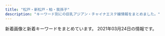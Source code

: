 ```yaml
---
title: "松戸・新松戸・柏・我孫子"
description: "キーワード別にの巨乳アジアン・チャイナエステ嬢情報をまとめました。"
---
```


新着画像と新着キーワードをまとめています。
2021年03月24日の情報です。

<DmmAffiliateIns />
<KeywordTable
  shops={
    [
    {
        "img_links": [
            "http://raku.est-u.com/images/s4.jpg",
            "http://raku.est-u.com/images/index_02.png",
            "http://raku.est-u.com/staff/risa.jpg",
            "http://raku.est-u.com/staff/momo.jpg",
            "http://raku.est-u.com/staff/aya.jpg",
            "http://raku.est-u.com/images/index_11.png",
            "http://raku.est-u.com/images/index_07.png",
            "http://raku.est-u.com/images/s1.jpg",
            "http://raku.est-u.com/images/index_04.png",
            "http://raku.est-u.com/images/faq.png",
            "http://raku.est-u.com/images/index_05.png",
            "http://raku.est-u.com/images/index2_10.png",
            "http://raku.est-u.com/staff/haru2.jpg",
            "http://raku.est-u.com/images/s3.jpg",
            "http://raku.est-u.com/images/index_08.png",
            "http://raku.est-u.com/images/index_10.png",
            "http://raku.est-u.com/images/staff.png",
            "http://raku.est-u.com/staff/ai.jpg",
            "http://raku.est-u.com/images/index_06.png",
            "http://raku.est-u.com/images/index_15.png",
            "http://raku.est-u.com/images/index_16.png",
            "http://raku.est-u.com/staff/yuri2.jpg",
            "http://raku.est-u.com/images/index_09.png",
            "http://raku.est-u.com/staff/riri.jpg",
            "http://raku.est-u.com/staff/risa2.jpg",
            "http://raku.est-u.com/staff/yuri.jpg",
            "http://raku.est-u.com/staff/haru.jpg",
            "http://raku.est-u.com/images/index3_10.png",
            "http://raku.est-u.com/staff/1.jpg",
            "http://raku.est-u.com/images/s2.jpg",
            "http://raku.est-u.com/images/index_14.png"
        ],
        "url": "http://raku.est-u.com/",
        "station": "\u516b\u67f1\u99c5",
        "keywords": {},
        "name": "\u697d\u697d"
    },
    {
        "station": "JR\u5357\u67cf\u99c5\u897f\u53e3",
        "url": "http://melpomene-est.xyz/",
        "img_links": [
            "http://melpomene-est.xyz/images/cg07.jpg",
            "http://melpomene-est.xyz/images/b3.jpg",
            "http://melpomene-est.xyz/images/tel.png",
            "http://melpomene-est.xyz/images/cg01.jpg",
            "http://melpomene-est.xyz/images/cg03.jpg",
            "http://melpomene-est.xyz/images/b1.jpg",
            "http://melpomene-est.xyz/images/cg09.jpg",
            "http://melpomene-est.xyz/images/cg08.jpg",
            "http://melpomene-est.xyz/images/b5.jpg",
            "http://melpomene-est.xyz/images/rosel.png",
            "http://melpomene-est.xyz/images/b4.jpg",
            "http://melpomene-est.xyz/images/b2.jpg",
            "http://melpomene-est.xyz/images/cg05.jpg",
            "http://melpomene-est.xyz/images/b6.jpg",
            "http://melpomene-est.xyz/images/cg10.jpg",
            "http://melpomene-est.xyz/images/roser.png",
            "http://melpomene-est.xyz/images/cg06.jpg",
            "http://melpomene-est.xyz/images/cg02.jpg"
        ],
        "name": "\u30d0\u30cb\u30e9\u30a2\u30a4\u30b9",
        "keywords": {
            "86": 52
        }
    },
    {
        "keywords": {
            "86": 8,
            "87": 4
        },
        "img_links": [
            "http://secretgarden0607.com/img/st063.jpg",
            "http://secretgarden0607.com/img/st072.jpg",
            "http://secretgarden0607.com/img/st022.jpg",
            "http://secretgarden0607.com/img/st071.jpg",
            "http://secretgarden0607.com/img/st013.jpg",
            "http://secretgarden0607.com/img/st12.jpg",
            "http://secretgarden0607.com/img/st024.jpg",
            "http://secretgarden0607.com/img/st012.jpg",
            "http://secretgarden0607.com/img/no.png",
            "http://secretgarden0607.com/img/st123.jpg",
            "http://secretgarden0607.com/img/st122.jpg",
            "http://secretgarden0607.com/img/st121.jpg",
            "http://secretgarden0607.com/img/tit1.jpg",
            "http://secretgarden0607.com/img/st033.jpg",
            "http://secretgarden0607.com/img/st021.jpg",
            "http://secretgarden0607.com/img/st03.jpg",
            "http://secretgarden0607.com/img/st032.jpg",
            "http://secretgarden0607.com/img/st034.jpg",
            "http://secretgarden0607.com/img/st073.jpg",
            "http://secretgarden0607.com/img/tit.jpg",
            "http://secretgarden0607.com/img/haya.jpg",
            "http://secretgarden0607.com/img/noo.png",
            "http://secretgarden0607.com/img/st07.jpg",
            "http://secretgarden0607.com/img/st061.jpg",
            "http://secretgarden0607.com/img/st062.jpg",
            "http://secretgarden0607.com/img/st031.jpg",
            "http://secretgarden0607.com/img/st06.jpg",
            "http://secretgarden0607.com/img/st023.jpg",
            "http://secretgarden0607.com/img/st011.jpg",
            "http://secretgarden0607.com/img/f1.jpg",
            "http://secretgarden0607.com/img/tit2.jpg",
            "http://secretgarden0607.com/img/st01.jpg",
            "http://secretgarden0607.com/img/st02.jpg"
        ],
        "name": "SecretGarden",
        "url": "http://secretgarden0607.com/",
        "station": "JR\u65b0\u677e\u6238\u99c5"
    },
    {
        "img_links": [
            "http://www.oiran.iesjp.info/images/icon_tel.png",
            "http://www.oiran.iesjp.info/files/001.jpg",
            "http://www.oiran.iesjp.info/files/010.jpg",
            "http://www.oiran.iesjp.info/images/icon_staff.png",
            "http://www.oiran.iesjp.info/files/009.jpg",
            "http://www.oiran.iesjp.info/files/004-03.jpg",
            "http://www.oiran.iesjp.info/files/007-02.jpg",
            "http://www.oiran.iesjp.info/common/images/photo03.jpg",
            "http://www.oiran.iesjp.info/files/004-02.jpg",
            "http://www.oiran.iesjp.info/files/003-02.jpg",
            "http://www.oiran.iesjp.info/common/images/photo02.jpg",
            "http://www.oiran.iesjp.info/files/001-02.jpg",
            "http://www.oiran.iesjp.info/files/003-03.jpg",
            "http://www.oiran.iesjp.info/files/010-03.jpg",
            "http://www.oiran.iesjp.info/images/icon_info.png",
            "http://www.oiran.iesjp.info/files/010-02.jpg",
            "http://www.oiran.iesjp.info/images/icon_top.png",
            "http://www.oiran.iesjp.info/files/004.jpg",
            "http://www.oiran.iesjp.info/files/009-03.jpg",
            "http://www.oiran.iesjp.info/common/images/photo01.jpg",
            "http://www.oiran.iesjp.info/files/001-03.jpg",
            "http://www.oiran.iesjp.info/files/006.jpg",
            "http://www.oiran.iesjp.info/files/003.jpg",
            "http://www.oiran.iesjp.info/images/mainImg_sub.jpg",
            "http://www.oiran.iesjp.info/images/btn2.png",
            "http://www.oiran.iesjp.info/files/006-02.jpg",
            "http://www.oiran.iesjp.info/files/006-03.jpg",
            "http://www.oiran.iesjp.info/files/007-03.jpg",
            "http://www.oiran.iesjp.info/files/007.jpg",
            "http://www.oiran.iesjp.info/files/009-02.jpg"
        ],
        "station": "JR\u65b0\u516b\u67f1\u99c5",
        "url": "http://www.oiran.iesjp.info/",
        "keywords": {
            "D": 28,
            "87": 24,
            "88": 4
        },
        "name": "\u82b1\u9b41 \uff5e\u304a\u3044\u3089\u3093\uff5e"
    },
    {
        "img_links": [
            "http://hime.ests.co/photos/sites/27/2020/07/2020072809021138.jpg",
            "http://hime.ests.co/images/s_staff.jpg",
            "http://hime.ests.co/images/mobile.jpg",
            "http://hime.ests.co/images/info.jpg",
            "http://hime.ests.co/images/end.png",
            "http://hime.ests.co/images/room1.jpg",
            "http://hime.ests.co/images/s1.jpg",
            "http://hime.ests.co/images/room2.jpg",
            "http://hime.ests.co/photos/sites/27/2020/11/2020111505294566.jpg",
            "http://hime.ests.co/images/room4.jpg",
            "http://hime.ests.co/photos/sites/27/2019/12/2019122608134647.jpg",
            "http://hime.ests.co/images/room3.jpg",
            "http://hime.ests.co/photos/sites/27/2019/12/2019122608265227.jpg",
            "http://hime.ests.co/images/s3.jpg",
            "http://hime.ests.co/images/s_news.jpg",
            "http://hime.ests.co/photos/sites/27/2020/11/2020111505294488.jpg",
            "http://hime.ests.co/images/top.png",
            "http://hime.ests.co/images/s_link.jpg",
            "http://hime.ests.co/images/s_pick.jpg"
        ],
        "keywords": {
            "C": 1,
            "D": 4,
            "86": 4,
            "83": 1
        },
        "station": "JR\u677e\u6238\u99c5\u6771\u53e3",
        "name": "\u59eb",
        "url": "http://hime.ests.co/"
    },
    {
        "name": "\u871c\u82b1\uff5e\u307f\u3064\u304b\uff5e",
        "station": "\u6d41\u5c71\u304a\u304a\u305f\u304b\u306e\u68ee\u99c5\u6771\u53e3",
        "url": "http://mitsuka.ests.jp/",
        "keywords": {
            "D": 234,
            "87": 108,
            "86": 90,
            "83": 18,
            "85": 90,
            "E": 72
        },
        "img_links": [
            "http://mitsuka.ests.jp/photos/sites/20/2020/07/2020072003581899.jpg",
            "http://mitsuka.ests.jp/images/room4.jpg",
            "http://mitsuka.ests.jp/images/s_staff.png",
            "http://mitsuka.ests.jp/photos/sites/20/2019/12/2019121608040655.jpg",
            "http://mitsuka.ests.jp/photos/sites/20/2019/12/2019121608053268.jpg",
            "http://mitsuka.ests.jp/images/s3.jpg",
            "http://mitsuka.ests.jp/images/room1.jpg",
            "http://mitsuka.ests.jp/images/room3.jpg",
            "http://mitsuka.ests.jp/photos/sites/20/2020/12/2020120104590314.jpg",
            "http://mitsuka.ests.jp/photos/sites/20/2021/03/2021030402004627.jpg",
            "http://mitsuka.ests.jp/photos/sites/20/2020/10/2020100907545181.jpg",
            "http://mitsuka.ests.jp/images/top.png",
            "http://mitsuka.ests.jp/images/room2.jpg",
            "http://mitsuka.ests.jp/images/s_link.png",
            "http://mitsuka.ests.jp/photos/sites/20/2021/01/2021011904014642.jpg",
            "http://mitsuka.ests.jp/photos/sites/20/2020/06/2020062205143284.jpg",
            "http://mitsuka.ests.jp/photos/sites/20/2021/03/2021030906423794.jpg",
            "http://mitsuka.ests.jp/photos/sites/20/2021/03/2021031705374973.jpg",
            "http://mitsuka.ests.jp/photos/sites/20/2021/02/2021022606213226.jpg",
            "http://mitsuka.ests.jp/photos/sites/20/2020/10/2020102808032533.jpg",
            "http://mitsuka.ests.jp/photos/sites/20/2020/02/2020022006113363.jpg",
            "http://mitsuka.ests.jp/photos/sites/20/2019/10/2019100207010162.jpg",
            "http://mitsuka.ests.jp/photos/sites/20/2020/06/202006080219203.jpg",
            "http://mitsuka.ests.jp/images/mobile.jpg",
            "http://mitsuka.ests.jp/images/news.png",
            "http://mitsuka.ests.jp/photos/sites/20/2020/01/2020011406585124.jpg",
            "http://mitsuka.ests.jp/images/s1.jpg",
            "http://mitsuka.ests.jp/photos/sites/20/2019/10/2019100207010087.jpg"
        ]
    },
    {
        "img_links": [
            "https://koyuki-room.ests.jp/images/mainimg.jpg",
            "https://koyuki-room.ests.jp/images/sp_img_teaser.jpg",
            "https://koyuki-room.ests.jp/images/ac2.jpg",
            "https://koyuki-room.ests.jp/images/ac4.jpg",
            "https://koyuki-room.ests.jp/images/service2.jpg",
            "https://koyuki-room.ests.jp/photos/sites/77/2020/11/202011110732216.jpg",
            "https://koyuki-room.ests.jp/images/sp_mainimg.jpg",
            "https://koyuki-room.ests.jp/images/ac3.jpg",
            "https://koyuki-room.ests.jp/images/pagetop.png",
            "https://koyuki-room.ests.jp/images/service3.jpg",
            "https://koyuki-room.ests.jp/images/service4.jpg",
            "https://koyuki-room.ests.jp/images/service1.jpg",
            "https://koyuki-room.ests.jp/images/img_teaser.jpg",
            "https://koyuki-room.ests.jp/images/ac1.jpg",
            "https://koyuki-room.ests.jp/photos/sites/77/2020/11/2020111107322026.jpg",
            "https://koyuki-room.ests.jp/images/ac5.jpg"
        ],
        "keywords": {
            "C": 11,
            "86": 4,
            "87": 4,
            "D": 8
        },
        "name": "\u5c0f\u96ea\u306e\u90e8\u5c4b",
        "station": "JR\u677e\u6238\u99c5\u897f\u53e3",
        "url": "https://koyuki-room.ests.jp/"
    },
    {
        "station": "JR\u677e\u6238\u99c5\u6771\u53e3",
        "keywords": {},
        "name": "\u697d\u5712",
        "img_links": [
            "http://msg-rlx.com/images/shop02.jpg",
            "http://msg-rlx.com/staff/mimi/01.jpg",
            "http://msg-rlx.com/images/s_staff.jpg",
            "http://msg-rlx.com/staff/saki/01.jpg",
            "http://msg-rlx.com/staff/an/01.jpg",
            "http://msg-rlx.com/staff/mei/01.jpg",
            "http://msg-rlx.com/staff/rumi/01.jpg",
            "http://msg-rlx.com/images/top.jpg",
            "http://msg-rlx.com/images/s_news.jpg",
            "http://msg-rlx.com/images/shop04.jpg",
            "http://msg-rlx.com/images/shop03.jpg",
            "http://msg-rlx.com/staff/ai/01.jpg",
            "http://msg-rlx.com/images/s_pick.jpg",
            "http://msg-rlx.com/images/shop01.jpg"
        ],
        "url": "http://msg-rlx.com/"
    },
    {
        "img_links": [
            "http://sora.jpn.cm/images/line1.png",
            "http://sora.jpn.cm/images/1.jpg",
            "http://sora.jpn.cm/images/s_staff.jpg",
            "http://sora.jpn.cm/photos/sites/31/2021/03/2021030212293613.jpg",
            "http://sora.jpn.cm/photos/sites/31/2021/03/202103021229346.jpg",
            "http://sora.jpn.cm/photos/sites/31/2020/10/2020102911360879.jpg",
            "http://sora.jpn.cm/images/mobile.jpg",
            "http://sora.jpn.cm/images/room1.jpg",
            "http://sora.jpn.cm/images/top.png",
            "http://sora.jpn.cm/images/room2.jpg",
            "http://sora.jpn.cm/images/4.jpg",
            "http://sora.jpn.cm/images/s_link.jpg",
            "http://sora.jpn.cm/images/room3.jpg",
            "http://sora.jpn.cm/images/s_info.png",
            "http://sora.jpn.cm/images/3.jpg",
            "http://sora.jpn.cm/images/2.jpg",
            "http://sora.jpn.cm/photos/sites/31/2020/09/2020091914553512.jpg",
            "http://sora.jpn.cm/images/room4.jpg"
        ],
        "keywords": {
            "C": 12,
            "85": 15,
            "D": 20,
            "86": 5
        },
        "name": "\u60a0\u697d",
        "station": "JR\u5317\u677e\u6238\u99c5\u6771\u53e3",
        "url": "http://sora.jpn.cm/"
    },
    {
        "keywords": {},
        "url": "http://www.relax-kaede.com/",
        "station": "JR\u677e\u6238\u99c5\u897f\u53e3",
        "img_links": [
            "http://www.relax-kaede.com/upFu8/31355/official/officialConf/parts/imgMenu/itemListHover.png",
            "http://www.relax-kaede.com/optImg/31355/item/1506841/11643341_300_400.jpg",
            "http://www.relax-kaede.com/optImg/31355/item/1557719/front_180_240.jpg",
            "http://www.relax-kaede.com/upFu8/31355/official/officialConf/parts/img/pcSliderImg4.jpg",
            "http://www.relax-kaede.com/upFu8/31355/official/officialConf/parts/imgMenu/rate.png",
            "http://www.relax-kaede.com/mobileImg/31355/item/1587008/front_162_0.jpg",
            "http://www.relax-kaede.com/mobileImg/31355/item/1593000/front_162_0.jpg",
            "http://www.relax-kaede.com/mobileImg/31355/item/1555355/12811432_500_0.jpg",
            "http://www.relax-kaede.com/optImg/31355/item/1555355/12811432_300_400.jpg",
            "http://www.relax-kaede.com/optImg/31355/item/1572611/front_180_240.jpg",
            "http://www.relax-kaede.com/mobileImg/31355/item/1549190/11991814_500_0.jpg",
            "http://www.relax-kaede.com/upFu8/31355/officialFreecontents/82064/smartPhoneBanner.jpg",
            "http://www.relax-kaede.com/upFu8/31355/officialFreecontents/84162/img_newsListBgTop.jpg",
            "http://www.relax-kaede.com/optImg/31355/item/1626969/13456688_51_68.jpg",
            "http://www.relax-kaede.com/optImg/31355/item/1587008/12998826_51_68.jpg",
            "http://www.relax-kaede.com/mobileImg/31355/item/1621237/13423077_162_0.jpg",
            "http://www.relax-kaede.com/upFu8/31355/official/officialConf/parts/imgMenu/job.png",
            "http://www.relax-kaede.com/optImg/31355/item/1557719/12111888_51_68.jpg",
            "http://www.relax-kaede.com/optImg/31355/item/1621237/13423077_51_68.jpg",
            "http://www.relax-kaede.com/optImg/31355/item/1601793/front_180_240.jpg",
            "http://www.relax-kaede.com/upFu8/31355/official/officialConf/itemlist/img/newIconImage.png",
            "http://www.relax-kaede.com/optImg/31355/item/1555355/12811432_51_68.jpg",
            "http://www.relax-kaede.com/upFu8/31355/official/officialConf/parts/imgMenu/mainHover.png",
            "http://www.relax-kaede.com/upFu8/31355/official/officialConf/parts/imgMenu/itemList.png",
            "http://www.relax-kaede.com/optImg/31355/item/1521805/12476628_300_400.jpg",
            "http://www.relax-kaede.com/upFu8/31355/official/officialConf/logosmartphone/img/headerLogo.png",
            "http://www.relax-kaede.com/mobileImg/31355/item/1621237/13423077_500_0.jpg",
            "http://www.relax-kaede.com/optImg/31355/news/33106023_0_0.jpg",
            "http://www.relax-kaede.com/optImg/31355/item/1555355/front_180_240.jpg",
            "http://www.relax-kaede.com/optImg/31355/item/1587652/front_180_240.jpg",
            "http://www.relax-kaede.com/optImg/31355/news/33269380_0_0.jpg",
            "http://www.relax-kaede.com/optImg/31355/item/1559927/12153969_51_68.jpg",
            "http://www.relax-kaede.com/optImg/31355/item/1572611/12507795_51_68.jpg",
            "http://www.relax-kaede.com/upFu8/31355/officialFreecontents/82059/bgTop.png",
            "https://www.relax-kaede.com/mobileImg/31355/item/1516919/11519677_120_160.jpg",
            "http://www.relax-kaede.com/optImg/31355/item/1587007/front_180_240.jpg",
            "http://www.relax-kaede.com/upFu8/31355/official/officialConf/item/img/itemCommentTitle.jpg",
            "http://www.relax-kaede.com/upFu8/31355/officialFreecontents/82458/otoiawasekotira.jpg",
            "http://www.relax-kaede.com/mobileImg/31355/item/1516919/11519677_200_200.jpg",
            "http://www.relax-kaede.com/optImg/31355/item/1626969/13456688_300_400.jpg",
            "http://www.relax-kaede.com/upFu8/31355/official/officialConf/item/img/newIconImage.png",
            "http://www.relax-kaede.com/upFu8/31355/official/officialConf/parts/img/itemNoImage.jpg",
            "http://www.relax-kaede.com/optImg/31355/item/1557719/12111888_300_400.jpg",
            "http://www.relax-kaede.com/upFu8/31355/official/officialConf/access/img/subTitleArrow.png",
            "http://www.relax-kaede.com/optImg/31355/item/1587008/front_180_240.jpg",
            "http://www.relax-kaede.com/optImg/31355/item/1626969/13456688_180_240.jpg",
            "https://www.relax-kaede.com/upFu8/31355/official/officialConf/logomobile/img/headerLogo.jpg",
            "http://www.relax-kaede.com/optImg/31355/item/1593000/12811391_300_400.jpg",
            "http://www.relax-kaede.com/optImg/31355/item/1521805/front_180_240.jpg",
            "http://www.relax-kaede.com/optImg/31355/item/1549190/11991814_51_68.jpg",
            "http://www.relax-kaede.com/optImg/31355/item/1516919/11519677_51_68.jpg",
            "http://www.relax-kaede.com/optImg/31355/item/1549190/11991814_300_400.jpg",
            "http://www.relax-kaede.com/upFu8/31355/officialFreecontents/82058/topBanner2.jpg",
            "http://www.relax-kaede.com/upFu8/31355/official/officialConf/parts/imgMenu/main.png",
            "http://www.relax-kaede.com/optImg/31355/item/1593000/front_180_240.jpg",
            "http://www.relax-kaede.com/upFu8/31355/official/officialConf/parts/imgMenu/jobHover.png",
            "http://www.relax-kaede.com/optImg/31355/item/1521805/12476628_51_68.jpg",
            "http://www.relax-kaede.com/s/img/fdc_listArrowImage0_alpha.png",
            "http://www.relax-kaede.com/upFu8/31355/officialFreecontents/82068/mobileBanner.jpg",
            "http://www.relax-kaede.com/optImg/31355/item/1549190/11991814_280_373.jpg",
            "http://www.relax-kaede.com/upFu8/31355/officialFreecontents/82071/jobBanner2.jpg",
            "http://www.relax-kaede.com/mobileImg/31355/item/1555355/front_162_0.jpg",
            "http://www.relax-kaede.com/optImg/31355/item/1593000/12811391_280_373.jpg",
            "http://www.relax-kaede.com/upFu8/31355/official/officialConf/item/img/managerCommentTitle.jpg",
            "http://www.relax-kaede.com/optImg/31355/item/1587007/12672603_51_68.jpg",
            "http://www.relax-kaede.com/optImg/31355/item/1555355/12811432_280_373.jpg",
            "http://www.relax-kaede.com/optImg/31355/shopEvent/99767_0_0.jpg",
            "http://www.relax-kaede.com/upFu8/31355/official/officialConf/job/img/subTitleArrow.png",
            "http://www.relax-kaede.com/optImg/31355/item/1516919/front_180_240.jpg",
            "http://www.relax-kaede.com/mobileImg/31355/item/1516919/11519677_120_160.jpg",
            "http://www.relax-kaede.com/s/img/fdc_phoneIcon0_alpha.png",
            "http://www.relax-kaede.com/upFu8/31355/official/officialConf/parts/imgMenu/rateHover.png",
            "http://www.relax-kaede.com/upFu8/31355/official/officialConf/item/img/todayIconImage.png",
            "http://www.relax-kaede.com/optImg/31355/item/1593000/12811391_51_68.jpg",
            "http://www.relax-kaede.com/optImg/31355/item/1587652/12704747_51_68.jpg",
            "http://www.relax-kaede.com/optImg/31355/item/1559927/front_180_240.jpg",
            "http://www.relax-kaede.com/optImg/31355/item/1516919/11519677_300_400.jpg",
            "http://www.relax-kaede.com/mobileImg/31355/item/1621237/13423077_75_0.jpg",
            "http://www.relax-kaede.com/optImg/31355/item/1621237/13423077_300_400.jpg",
            "http://www.relax-kaede.com/upFu8/31355/official/officialConf/partssmartphone/img/smartPhoneSliderImg4.jpg",
            "http://www.relax-kaede.com/s/img/telToIcon_alpha.png",
            "http://www.relax-kaede.com/upFu8/31355/official/officialConf/item/img/photoMailDiaryListTitle.jpg",
            "http://www.relax-kaede.com/optImg/31355/item/1549190/front_180_240.jpg",
            "http://www.relax-kaede.com/optImg/31355/item/1579794/front_180_240.jpg",
            "http://www.relax-kaede.com/optImg/31355/item/1621237/13423077_280_373.jpg",
            "http://www.relax-kaede.com/optImg/31355/item/1559927/12153969_300_400.jpg",
            "http://www.relax-kaede.com/optImg/31355/item/1587652/12704747_300_400.jpg",
            "http://www.relax-kaede.com/upFu8/31355/official/officialConf/schedule/img/newIconImage.png",
            "http://www.relax-kaede.com/s/img/fdc_displayArrowUp0_alpha.png",
            "http://www.relax-kaede.com/optImg/31355/item/1587007/12672603_300_400.jpg",
            "http://www.relax-kaede.com/optImg/31355/item/1506841/front_180_240.jpg",
            "http://www.relax-kaede.com/upFu8/31355/official/officialConf/parts/img/newsListTitleIcon.png",
            "http://www.relax-kaede.com/optImg/31355/item/1506841/11643341_51_68.jpg",
            "http://www.relax-kaede.com/optImg/31355/item/1562661/front_180_240.jpg",
            "http://www.relax-kaede.com/optImg/31355/item/1572611/12507795_300_400.jpg",
            "http://www.relax-kaede.com/optImg/31355/item/1566048/front_180_240.jpg",
            "http://www.relax-kaede.com/mobileImg/31355/item/1593000/12811391_500_0.jpg",
            "http://www.relax-kaede.com/upFu8/31355/official/officialConf/logo/img/headerLogo.png",
            "http://www.relax-kaede.com/upFu8/31355/official/officialConf/itemlist/img/todayIconImage.png",
            "http://www.relax-kaede.com/optImg/31355/news/33308502_0_0.jpg",
            "http://www.relax-kaede.com/optImg/31355/item/1621237/13423077_180_240.jpg",
            "http://www.relax-kaede.com/upFu8/31355/official/officialConf/logomobile/img/headerLogo.jpg",
            "http://www.relax-kaede.com/optImg/31355/item/1587008/12998826_300_400.jpg"
        ],
        "name": "\u6953\uff5e\u304b\u3048\u3067\uff5e"
    },
    {
        "keywords": {},
        "station": "JR\u67cf\u99c5\u6771\u53e3",
        "name": "\u30c1\u30e3\u30fc\u30df\u30f3\u30b0\u30b9\u30da\u30fc\u30b9",
        "img_links": [
            "http://angelalove.este88.com/images/topinfo.jpg",
            "http://angelalove.este88.com/gals/nami2.jpg",
            "http://angelalove.este88.com/gals/rina1.jpg",
            "http://angelalove.este88.com/images/info3.jpg",
            "http://angelalove.este88.com/gals/saki1.jpg",
            "http://angelalove.este88.com/gals/koko3.jpg",
            "http://angelalove.este88.com/gals/hina1.jpg",
            "http://angelalove.este88.com/images/info2.jpg",
            "http://angelalove.este88.com/gals/nami1.jpg",
            "http://angelalove.este88.com/images/top01.jpg",
            "http://angelalove.este88.com/gals/kaori1.jpg",
            "http://angelalove.este88.com/gals/yuna1.jpg",
            "http://angelalove.este88.com/images/info1.jpg",
            "http://angelalove.este88.com/images/top02.jpg",
            "http://angelalove.este88.com/images/info5.jpg",
            "http://angelalove.este88.com/gals/koko2.jpg",
            "http://angelalove.este88.com/images/s_news.png",
            "http://angelalove.este88.com/gals/koko1.jpg",
            "http://angelalove.este88.com/gals/hime.jpg",
            "http://angelalove.este88.com/images/s_staff.png",
            "http://angelalove.este88.com/gals/sayuri1.jpg",
            "http://angelalove.este88.com/images/info.png"
        ],
        "url": "http://angelalove.este88.com/"
    },
    {
        "img_links": [
            "http://yukinohana.iest.jp/images/home/index_tel.jpg",
            "http://yukinohana.iest.jp/images/demo/slider/images/slide3.png",
            "http://yukinohana.iest.jp/images/staff_image/staff_05a.jpg",
            "http://yukinohana.iest.jp/images/top/top_08.png",
            "http://yukinohana.iest.jp/images/staff_image/staff_02a.jpg",
            "http://yukinohana.iest.jp/images/top/top_02.jpg",
            "http://yukinohana.iest.jp/images/top/top_01.jpg",
            "http://yukinohana.iest.jp/images/top/top_05.jpg",
            "http://yukinohana.iest.jp/images/massage/massage_02a.jpg",
            "http://yukinohana.iest.jp/images/home/index_11.jpg",
            "http://yukinohana.iest.jp/images/massage/massage_03a.jpg",
            "http://yukinohana.iest.jp/images/massage/massage_la.jpg",
            "http://yukinohana.iest.jp/images/staff/staff_top.png",
            "http://yukinohana.iest.jp/images/home/index_13.jpg",
            "http://yukinohana.iest.jp/images/home/top.jpg",
            "http://yukinohana.iest.jp/images/massage/massage_01a.jpg",
            "http://yukinohana.iest.jp/images/massage/massage_03b.jpg",
            "http://yukinohana.iest.jp/images/staff_image/staff_06a.jpg",
            "http://yukinohana.iest.jp/images/massage/massage_01b.jpg",
            "http://yukinohana.iest.jp/images/massage/massage_04b.jpg",
            "http://yukinohana.iest.jp/images/staff_one/staff_ba.png",
            "http://yukinohana.iest.jp/images/top/top_04.jpg",
            "http://yukinohana.iest.jp/images/staff_image/staff_03a.jpg",
            "http://yukinohana.iest.jp/images/top/top_06.jpg",
            "http://yukinohana.iest.jp/images/demo/slider/images/slide1.png",
            "http://yukinohana.iest.jp/images/demo/slider/images/slide2.png",
            "http://yukinohana.iest.jp/images/massage/massage_04a.jpg",
            "http://yukinohana.iest.jp/images/staff_image/staff_04a.jpg",
            "http://yukinohana.iest.jp/images/top/top_03.jpg",
            "http://yukinohana.iest.jp/images/index_page_top.png",
            "http://yukinohana.iest.jp/images/massage/massage_02b.jpg"
        ],
        "name": "\u96ea\u306e\u83ef",
        "station": "\u6d41\u5c71\u304a\u304a\u305f\u304b\u306e\u68ee\u99c5\u897f\u53e3",
        "url": "http://yukinohana.iest.jp/",
        "keywords": {}
    },
    {
        "url": "http://aroma-esthe.biz/",
        "name": "\u305b\u305b\u3089\u304e",
        "img_links": [
            "http://aroma-esthe.biz/css/m-top-right01.jpg",
            "http://aroma-esthe.biz/css/m-top-right02.jpg",
            "http://aroma-esthe.biz/css/m-top-right03.jpg",
            "http://aroma-esthe.biz/css/m-top-right04.jpg",
            "http://aroma-esthe.biz/css/m-yejiao.jpg",
            "http://aroma-esthe.biz/css/staff/staff02.png",
            "http://aroma-esthe.biz/css/m-right.jpg",
            "http://aroma-esthe.biz/css/top-left01.jpg",
            "http://aroma-esthe.biz/images/call.png",
            "http://aroma-esthe.biz/css/m-head.jpg",
            "http://aroma-esthe.biz/css/staff/staff06.png",
            "http://aroma-esthe.biz/css/staff/staff03.png",
            "http://aroma-esthe.biz/css/m-top02.jpg",
            "http://aroma-esthe.biz/css/staff/staff04.png",
            "http://aroma-esthe.biz/css/m-left.jpg",
            "http://aroma-esthe.biz/css/staff/staff05.png",
            "http://aroma-esthe.biz/css/staff/staff01.png"
        ],
        "keywords": {},
        "station": "JR\u65b0\u516b\u67f1\u99c5"
    },
    {
        "img_links": [
            "http://www.a-hitomebore.info/uploads/hitomebore/2010/02/room-5.jpg",
            "http://www.a-hitomebore.info/uploads/hitomebore/2010/02/m6.jpg",
            "http://www.a-hitomebore.info/uploads/hitomebore/2017/10/risa201710.jpg",
            "http://www.a-hitomebore.info/uploads/hitomebore/2011/09/dajie.jpg",
            "http://www.a-hitomebore.info/uploads/hitomebore/2010/02/sys3.jpg",
            "http://www.a-hitomebore.info/uploads/hitomebore/2010/02/m04.jpg",
            "http://www.a-hitomebore.info/uploads/hitomebore/2018/02/kumi.jpg",
            "http://www.a-hitomebore.info/uploads/hitomebore/2017/06/IMG_81123-300x151.jpg",
            "http://www.a-hitomebore.info/uploads/hitomebore/2010/02/room-1.jpg",
            "http://www.a-hitomebore.info/uploads/hitomebore/2010/02/m5.jpg",
            "http://www.a-hitomebore.info/uploads/hitomebore/2010/02/m3.jpg",
            "http://www.a-hitomebore.info/uploads/hitomebore/2020/10/F3A49FB4-848F-4AE1-A598-5EF2811C0E62.jpeg",
            "http://www.a-hitomebore.info/uploads/hitomebore/images/no-photo.jpg",
            "http://www.a-hitomebore.info/uploads/hitomebore/2010/02/room-2.jpg",
            "http://www.a-hitomebore.info/uploads/hitomebore/2010/02/m03.jpg",
            "http://www.a-hitomebore.info/uploads/hitomebore/2020/12/0E1C34DF-7842-44BF-9E9D-5D53DCA1A56D.jpeg",
            "http://www.a-hitomebore.info/uploads/hitomebore/2010/02/campiagn7.jpg",
            "http://www.a-hitomebore.info/uploads/hitomebore/2017/12/kina2017121.jpg",
            "http://www.a-hitomebore.info/uploads/hitomebore/2021/01/5D8218E4-AF3F-4C3E-BD0E-5351227C492D.jpeg",
            "http://www.a-hitomebore.info/uploads/hitomebore/2010/02/m05.jpg",
            "http://www.a-hitomebore.info/uploads/hitomebore/2010/02/m1.jpg",
            "http://www.a-hitomebore.info/uploads/hitomebore/2010/02/room-4.jpg",
            "http://www.a-hitomebore.info/uploads/hitomebore/2010/02/m01.jpg",
            "http://www.a-hitomebore.info/uploads/hitomebore/2010/02/room-6.jpg",
            "http://www.a-hitomebore.info/uploads/hitomebore/2015/02/head1.jpg",
            "http://www.a-hitomebore.info/uploads/hitomebore/2017/12/kina20172.jpg",
            "http://www.a-hitomebore.info/uploads/hitomebore/2010/02/m06.jpg",
            "http://www.a-hitomebore.info/uploads/hitomebore/2010/02/m2.jpg",
            "http://www.a-hitomebore.info/uploads/hitomebore/2010/02/m4.jpg",
            "http://www.a-hitomebore.info/uploads/hitomebore/2010/02/room-3.jpg",
            "http://www.a-hitomebore.info/uploads/hitomebore/2010/02/m02.jpg"
        ],
        "name": "\u3072\u3068\u3081\u307c\u308c",
        "url": "http://www.a-hitomebore.info/",
        "keywords": {},
        "station": "JR\u65b0\u516b\u67f1\u99c5"
    },
    {
        "img_links": [
            "http://hi-msg.com/reiko/images/no.png",
            "http://hi-msg.com/reiko/images/m6.png",
            "http://hi-msg.com/reiko/images/p-5.png",
            "http://hi-msg.com/reiko/images/recl.jpg",
            "http://hi-msg.com/reiko/images/m2.png",
            "http://hi-msg.com/reiko/images/m4.png",
            "http://hi-msg.com/reiko/images/stabl.jpg",
            "http://hi-msg.com/reiko/images/p-1.png",
            "http://hi-msg.com/reiko/images/ll.png",
            "http://hi-msg.com/reiko/images/stal.png",
            "http://hi-msg.com/reiko/images/accl.jpg",
            "http://hi-msg.com/reiko/images/m5.png",
            "http://hi-msg.com/reiko/images/m3.png",
            "http://hi-msg.com/reiko/images/staff-top.png",
            "http://hi-msg.com/reiko/images/m1.png",
            "http://hi-msg.com/reiko/images/p-4.png",
            "http://hi-msg.com/reiko/images/p-2.png",
            "http://hi-msg.com/reiko/images/p-7.png",
            "http://hi-msg.com/reiko/images/p-3.png"
        ],
        "name": "\u9e97\u5b50",
        "station": "JR\u677e\u6238\u99c5\u6771\u53e3",
        "url": "http://hi-msg.com/reiko/",
        "keywords": {
            "C": 1,
            "D": 1,
            "86": 6
        }
    },
    {
        "name": "\u305d\u3070\u306b\u3044\u308b\u306d",
        "url": "http://sobaniirune.iest.jp/",
        "keywords": {},
        "img_links": [
            "http://sobaniirune.iest.jp/images/top/top_02.jpg",
            "http://sobaniirune.iest.jp/images/top/top_08.png",
            "http://sobaniirune.iest.jp/images/home/top.jpg",
            "http://sobaniirune.iest.jp/images/top/top_06.jpg",
            "http://sobaniirune.iest.jp/images/top/top_04.jpg",
            "http://sobaniirune.iest.jp/images/top/top_01.jpg",
            "http://sobaniirune.iest.jp/images/top/top_03.jpg",
            "http://sobaniirune.iest.jp/images/staff_image/staf_04a.jpg",
            "http://sobaniirune.iest.jp/images/top/top_05.jpg",
            "http://sobaniirune.iest.jp/images/page_top.png"
        ],
        "station": "JR\u99ac\u6a4b\u99c5\u897f\u53e3"
    },
    {
        "station": "JR\u5929\u738b\u53f0\u99c5\u5357\u53e3",
        "url": "http://ninutctorlo.xyz/",
        "keywords": {
            "86": 3,
            "\u80f8": 1,
            "85": 1,
            "D": 3,
            "94": 2,
            "E": 1,
            "F": 2
        },
        "img_links": [
            "http://ninutctorlo.xyz/static/picture/top-right001.png",
            "http://ninutctorlo.xyz/static/picture/tel.png",
            "http://ninutctorlo.xyz/static/picture/nav-006.png",
            "http://ninutctorlo.xyz/uploads/210308/1-21030Q1322L04.png",
            "http://ninutctorlo.xyz/static/picture/nav-003.png",
            "http://ninutctorlo.xyz/static/picture/nav-005.png",
            "http://ninutctorlo.xyz/static/picture/nav-004.png",
            "http://ninutctorlo.xyz/images/bannar02.png",
            "http://ninutctorlo.xyz/static/picture/top-right03.png",
            "http://ninutctorlo.xyz/uploads/210308/1-21030Q13022241.png",
            "http://ninutctorlo.xyz/static/picture/nav-002.png",
            "http://ninutctorlo.xyz/uploads/210308/1-21030Q123494W.png",
            "http://ninutctorlo.xyz/images/bannar01.png",
            "http://ninutctorlo.xyz/uploads/210308/1-21030Q13124U2.png",
            "http://ninutctorlo.xyz/uploads/210308/1-21030Q12Z4223.png",
            "http://ninutctorlo.xyz/static/picture/cam02.jpg",
            "http://ninutctorlo.xyz/uploads/210308/1-21030Q13315957.png",
            "http://ninutctorlo.xyz/static/picture/baner.jpg",
            "http://ninutctorlo.xyz/static/picture/nav-001.png"
        ],
        "name": "Athena\uff5e\u30a2\u30c6\u30fc\u30ca\uff5e"
    },
    {
        "url": "http://www.miwaku.mensest.com/",
        "name": "\u9b45\u60d1-\u307f\u308f\u304f-",
        "keywords": {
            "85": 12,
            "D": 48,
            "83": 12,
            "86": 24,
            "C": 36,
            "87": 36
        },
        "img_links": [
            "http://www.miwaku.mensest.com/files/006.jpg",
            "http://www.miwaku.mensest.com/files/001-03.jpg",
            "http://www.miwaku.mensest.com/files/010-03.jpg",
            "http://www.miwaku.mensest.com/img/about_me.jpg",
            "http://www.miwaku.mensest.com/files/005-03.jpg",
            "http://www.miwaku.mensest.com/files/010-02.jpg",
            "http://www.miwaku.mensest.com/files/012-02.jpg",
            "http://www.miwaku.mensest.com/files/010.jpg",
            "http://www.miwaku.mensest.com/files/012-03.jpg",
            "http://www.miwaku.mensest.com/files/012.jpg",
            "http://www.miwaku.mensest.com/photo_news/upimg/572856035f5905b81e_0.jpg",
            "http://www.miwaku.mensest.com/files/004.jpg",
            "http://www.miwaku.mensest.com/photo_news/upimg/76147601b87ed4b8aa_2.jpg",
            "http://www.miwaku.mensest.com/files/006-02.jpg",
            "http://www.miwaku.mensest.com/files/005.jpg",
            "http://www.miwaku.mensest.com/photo_news/upimg/9715060542b19d065a_0.jpg",
            "http://www.miwaku.mensest.com/files/003.jpg",
            "http://www.miwaku.mensest.com/files/003-03.jpg",
            "http://www.miwaku.mensest.com/files/004-03.jpg",
            "http://www.miwaku.mensest.com/img/featured_post.jpg",
            "http://www.miwaku.mensest.com/files/003-02.jpg",
            "http://www.miwaku.mensest.com/files/004-02.jpg",
            "http://www.miwaku.mensest.com/files/001.jpg",
            "http://www.miwaku.mensest.com/files/001-02.jpg",
            "http://www.miwaku.mensest.com/files/006-03.jpg",
            "http://www.miwaku.mensest.com/files/005-02.jpg"
        ],
        "station": "\u5357\u6d41\u5c71\u99c5A1\u51fa\u53e3"
    },
    {
        "station": "JR\u65b0\u516b\u67f1\u99c5",
        "img_links": [
            "http://koukoku.xyz/fairy/css/staff/staff07-a.png",
            "http://koukoku.xyz/fairy/css/staff/staff005-b.png",
            "http://koukoku.xyz/fairy/css/staff/staff0003-b.png",
            "http://koukoku.xyz/fairy/css/m-top004.jpg",
            "http://koukoku.xyz/fairy/css/m-head03.jpg",
            "http://koukoku.xyz/fairy/css/cam-01.jpg",
            "http://koukoku.xyz/fairy/images/call.png",
            "http://koukoku.xyz/fairy/css/foot01.jpg",
            "http://koukoku.xyz/fairy/css/staff/staff0004-b.png",
            "http://koukoku.xyz/fairy/css/staff/staff006-b.png"
        ],
        "url": "http://koukoku.xyz/fairy/",
        "keywords": {
            "F": 3,
            "C": 1,
            "90": 2,
            "85": 1,
            "91": 1,
            "95": 1,
            "D": 1
        },
        "name": "\u30d5\u30a7\u30a2\u30ea-\u30c6\u30fc\u30eb"
    },
    {
        "keywords": {
            "D": 4,
            "89": 2,
            "E": 6,
            "87": 6,
            "88": 2
        },
        "img_links": [
            "http://www.maskingdom.esturl.com/files/002.jpg",
            "http://www.maskingdom.esturl.com/photo_news/upimg/754985a09a8eff3433_1.jpg",
            "http://www.maskingdom.esturl.com/images/m-left.jpg",
            "http://www.maskingdom.esturl.com/files/001.jpg",
            "http://www.maskingdom.esturl.com/images/m-top-right02.jpg",
            "http://www.maskingdom.esturl.com/files/005-02.jpg",
            "http://www.maskingdom.esturl.com/files/004-02.jpg",
            "http://www.maskingdom.esturl.com/files/005.jpg",
            "http://www.maskingdom.esturl.com/images/m-head.jpg",
            "http://www.maskingdom.esturl.com/files/002-02.jpg",
            "http://www.maskingdom.esturl.com/files/004.jpg",
            "http://www.maskingdom.esturl.com/images/m-top03.jpg",
            "http://www.maskingdom.esturl.com/files/003.jpg",
            "http://www.maskingdom.esturl.com/files/003-02.jpg",
            "http://www.maskingdom.esturl.com/images/m-right.jpg",
            "http://www.maskingdom.esturl.com/images/call.png",
            "http://www.maskingdom.esturl.com/photo_news/upimg/754985a09a8eff3433_2.jpg",
            "http://www.maskingdom.esturl.com/images/m-yejiao.jpg",
            "http://www.maskingdom.esturl.com/images/m-top-right04.jpg",
            "http://www.maskingdom.esturl.com/images/top-left01.jpg",
            "http://www.maskingdom.esturl.com/photo_news/upimg/754985a09a8eff3433_0.jpg",
            "http://www.maskingdom.esturl.com/images/m-top-right01.jpg",
            "http://www.maskingdom.esturl.com/files/001-02.jpg",
            "http://www.maskingdom.esturl.com/images/m-top02.jpg",
            "http://www.maskingdom.esturl.com/images/m-top-right03.jpg"
        ],
        "url": "http://www.maskingdom.esturl.com/",
        "name": "MasKINGDOM\uff5e\u30de\u30b9\u30ad\u30f3\u30b0\u30c0\u30e0",
        "station": "JR\u67cf\u99c5\u6771\u53e3"
    },
    {
        "keywords": {
            "90": 2,
            "D": 6,
            "89": 6,
            "E": 3,
            "F": 1,
            "C": 2,
            "88": 1,
            "92": 3
        },
        "url": "http://koukoku.xyz/pixy/",
        "name": "\u30d4\u30af\u30b7\u30fc Pixy",
        "station": "\u516b\u67f1\u99c5",
        "img_links": [
            "http://koukoku.xyz/pixy/css/staff/staff13-a.jpg",
            "http://koukoku.xyz/pixy/css/left.png",
            "http://koukoku.xyz/pixy/css/nav/nav02.png",
            "http://koukoku.xyz/pixy/css/staff/staff19-a.jpg",
            "http://koukoku.xyz/pixy/css/head.jpg",
            "http://koukoku.xyz/pixy/css/staff/naiyo01.png",
            "http://koukoku.xyz/pixy/css/staff/staff17-b.jpg",
            "http://koukoku.xyz/pixy/css/top04.jpg",
            "http://koukoku.xyz/pixy/css/staff/staff16-a.jpg",
            "http://koukoku.xyz/pixy/css/staff/staff07-a.jpg",
            "http://koukoku.xyz/pixy/css/staff/staff15-a.jpg",
            "http://koukoku.xyz/pixy/css/staff/staff0001-a.jpg",
            "http://koukoku.xyz/pixy/css/nav/nav06.png",
            "http://koukoku.xyz/pixy/css/staff/staff07-b.jpg",
            "http://koukoku.xyz/pixy/css/right.png",
            "http://koukoku.xyz/pixy/css/staff/staff20-b.jpg",
            "http://koukoku.xyz/pixy/css/nav/nav05.png",
            "http://koukoku.xyz/pixy/css/staff/staff06-a.jpg",
            "http://koukoku.xyz/pixy/css/top02.jpg",
            "http://koukoku.xyz/pixy/css/staff/staff0002-a.jpg",
            "http://koukoku.xyz/pixy/css/staff/staff12-a.jpg",
            "http://koukoku.xyz/pixy/css/staff/staff0001-b.jpg",
            "http://koukoku.xyz/pixy/css/staff/staff10-a.jpg",
            "http://koukoku.xyz/pixy/css/nav/nav03.png",
            "http://koukoku.xyz/pixy/css/staff/staff17-a.jpg",
            "http://koukoku.xyz/pixy/css/staff/naiyo02.png",
            "http://koukoku.xyz/pixy/css/nav/nav04.png",
            "http://koukoku.xyz/pixy/css/staff/staff15-b.jpg",
            "http://koukoku.xyz/pixy/css/staff/staff16-b.jpg",
            "http://koukoku.xyz/pixy/css/staff/staff0002-b.jpg",
            "http://koukoku.xyz/pixy/css/top0001.jpg",
            "http://koukoku.xyz/pixy/css/staff/staff20-a.jpg",
            "http://koukoku.xyz/pixy/css/nav/nav01.png"
        ]
    },
    {
        "station": "\u516b\u67f1\u99c5\u5317\u53e3",
        "keywords": {
            "89": 1,
            "95": 2,
            "90": 1,
            "85": 1,
            "F": 3,
            "93": 1,
            "D": 2
        },
        "img_links": [
            "http://roarii.esmens.com/css/staff/staff07-a.jpg",
            "http://roarii.esmens.com/css/staff/staff05-b.jpg",
            "http://roarii.esmens.com/css/nav/nav-004.png",
            "http://roarii.esmens.com/css/staff/staff010-b.jpg",
            "http://roarii.esmens.com/css/tel.png",
            "http://roarii.esmens.com/css/staff/staff06-b.jpg",
            "http://roarii.esmens.com/css/nav/nav-005.png",
            "http://roarii.esmens.com/css/staff/staff08-b.jpg",
            "http://roarii.esmens.com/css/nav/nav-002.png",
            "http://roarii.esmens.com/css/c001.jpg",
            "http://roarii.esmens.com/css/nav/nav-001.png",
            "http://roarii.esmens.com/css/staff/staff08-a.jpg",
            "http://roarii.esmens.com/css/staff/staff02-a.jpg",
            "http://roarii.esmens.com/css/nav/nav-003.png",
            "http://roarii.esmens.com/css/staff/staff05-a.jpg",
            "http://roarii.esmens.com/css/topright0002.jpg",
            "http://roarii.esmens.com/css/nav/nav-006.png",
            "http://roarii.esmens.com/css/foot-tel.png",
            "http://roarii.esmens.com/css/staff/staff010-a.jpg",
            "http://roarii.esmens.com/css/staff/staff07-b.jpg",
            "http://roarii.esmens.com/css/staff/staff06-c.jpg"
        ],
        "url": "http://roarii.esmens.com/",
        "name": "\u30ed\u30fc\u30e4\u30ea"
    },
    {
        "url": "http://lavender-massage.work/",
        "station": "JR\u65b0\u677e\u6238\u99c5",
        "name": "\u30e9\u30d9\u30f3\u30c0\u30fc",
        "img_links": [
            "http://lavender-massage.work/img/sta32.jpg",
            "http://lavender-massage.work/img/st43.jpg",
            "http://lavender-massage.work/img/sta33.jpg",
            "http://lavender-massage.work/i/img/r3.jpg",
            "http://lavender-massage.work/img/s43.jpg",
            "http://lavender-massage.work/img/st38.jpg",
            "http://lavender-massage.work/i/img/g027.jpg",
            "http://lavender-massage.work/img/st42.jpg",
            "http://lavender-massage.work/i/img/g042.jpg",
            "http://lavender-massage.work/i/img/g039.jpg",
            "http://lavender-massage.work/i/img/r2.jpg",
            "http://lavender-massage.work/i/img/g036.jpg",
            "http://lavender-massage.work/img/sta39.jpg",
            "http://lavender-massage.work/img/st32.jpg",
            "http://lavender-massage.work/img/st33.jpg",
            "http://lavender-massage.work/img/sta31.jpg",
            "http://lavender-massage.work/i/img/r4.jpg",
            "http://lavender-massage.work/i/img/g031.jpg",
            "http://lavender-massage.work/i/img/g39.jpg",
            "http://lavender-massage.work/img/sta43.jpg",
            "http://lavender-massage.work/img/s41.jpg",
            "http://lavender-massage.work/i/img/g043.jpg",
            "http://lavender-massage.work/img/mo.png",
            "http://lavender-massage.work/img/botton.jpg",
            "http://lavender-massage.work/img/sta38.jpg",
            "http://lavender-massage.work/img/sta36.jpg",
            "http://lavender-massage.work/i/img/g032.jpg",
            "http://lavender-massage.work/img/st39.jpg",
            "http://lavender-massage.work/img/s33.jpg",
            "http://lavender-massage.work/img/s31.jpg",
            "http://lavender-massage.work/img/st31.jpg",
            "http://lavender-massage.work/i/img/g038.jpg",
            "http://lavender-massage.work/img/st36.jpg",
            "http://lavender-massage.work/img/st41.jpg",
            "http://lavender-massage.work/i/img/g033.jpg",
            "http://lavender-massage.work/img/sta42.jpg",
            "http://lavender-massage.work/i/img/g028.jpg",
            "http://lavender-massage.work/img/s38.jpg",
            "http://lavender-massage.work/i/img/g041.jpg",
            "http://lavender-massage.work/i/img/g030.jpg",
            "http://lavender-massage.work/img/st039.jpg",
            "http://lavender-massage.work/img/s42.jpg",
            "http://lavender-massage.work/img/s36.jpg",
            "http://lavender-massage.work/img/sta41.jpg",
            "http://lavender-massage.work/i/img/r1.jpg",
            "http://lavender-massage.work/img/s39.jpg"
        ],
        "keywords": {
            "83": 1,
            "84": 1,
            "C": 23,
            "86": 1,
            "85": 6
        }
    },
    {
        "name": "\u512a\u3057\u3044\u624b",
        "station": "JR\u677e\u6238\u99c5\u897f\u53e3",
        "url": "http://yasashiite.estx.net/",
        "keywords": {},
        "img_links": [
            "http://yasashiite.estx.net/images/s5.jpg",
            "http://yasashiite.estx.net/images/staff_03.jpg",
            "http://yasashiite.estx.net/images/index_01.jpg",
            "http://yasashiite.estx.net/images/a4.jpg",
            "http://yasashiite.estx.net/images/s1.jpg",
            "http://yasashiite.estx.net/images/s2.jpg",
            "http://yasashiite.estx.net/images/index_14.jpg",
            "http://yasashiite.estx.net/images/a5.jpg",
            "http://yasashiite.estx.net/images/index_06.jpg",
            "http://yasashiite.estx.net/images/s3.jpg",
            "http://yasashiite.estx.net/images/a2.jpg",
            "http://yasashiite.estx.net/images/index_03.jpg",
            "http://yasashiite.estx.net/images/index_10.jpg",
            "http://yasashiite.estx.net/images/index_12.jpg",
            "http://yasashiite.estx.net/images/a3.jpg",
            "http://yasashiite.estx.net/images/a8.jpg",
            "http://yasashiite.estx.net/images/a6.jpg",
            "http://yasashiite.estx.net/images/a9.jpg",
            "http://yasashiite.estx.net/images/index_02.jpg",
            "http://yasashiite.estx.net/images/k1.jpg",
            "http://yasashiite.estx.net/images/s6.jpg",
            "http://yasashiite.estx.net/images/a10.jpg",
            "http://yasashiite.estx.net/images/index_04.jpg",
            "http://yasashiite.estx.net/images/a7.jpg",
            "http://yasashiite.estx.net/images/index_15.jpg",
            "http://yasashiite.estx.net/images/index_17.jpg",
            "http://yasashiite.estx.net/images/staff_01.jpg",
            "http://yasashiite.estx.net/images/index_05.jpg",
            "http://yasashiite.estx.net/images/k2.jpg",
            "http://yasashiite.estx.net/images/a1.jpg",
            "http://yasashiite.estx.net/images/index_07.jpg"
        ]
    },
    {
        "name": "\u685c",
        "keywords": {
            "85": 1,
            "89": 1,
            "88": 1,
            "C": 5,
            "86": 2
        },
        "img_links": [
            "http://g-rlx.info/images/index_14.jpg",
            "http://g-rlx.info/girl/01.jpg",
            "http://g-rlx.info/images/tit_sys.jpg",
            "http://g-rlx.info/images/index_04.jpg",
            "http://g-rlx.info/girl/girl06.jpg",
            "http://g-rlx.info/girl/girl03.jpg",
            "http://g-rlx.info/images/rec_12.jpg",
            "http://g-rlx.info/girl/girl01.jpg",
            "http://g-rlx.info/girl/00.jpg",
            "http://g-rlx.info/images/tit_staff.jpg",
            "http://g-rlx.info/girl/girl02.jpg",
            "http://g-rlx.info/images/index_07.jpg",
            "http://g-rlx.info/images/index_11.jpg",
            "http://g-rlx.info/images/index_13.jpg",
            "http://g-rlx.info/images/index_09.jpg",
            "http://g-rlx.info/images/tit_acc.jpg",
            "http://g-rlx.info/images/tit_info.jpg",
            "http://g-rlx.info/images/index_05.jpg",
            "http://g-rlx.info/images/index_02.jpg",
            "http://g-rlx.info/girl/girl05a.jpg",
            "http://g-rlx.info/images/info.jpg",
            "http://g-rlx.info/images/index_06.jpg",
            "http://g-rlx.info/images/index_08.jpg",
            "http://g-rlx.info/images/tit_link.jpg",
            "http://g-rlx.info/images/sys_12.jpg",
            "http://g-rlx.info/images/tit_infomaiton.jpg"
        ],
        "url": "http://g-rlx.info/",
        "station": "JR\u65b0\u677e\u6238\u99c5"
    },
    {
        "name": "\u61a9\u3044\u306e\u5ead\u5712",
        "keywords": {
            "C": 8
        },
        "img_links": [
            "http://ikoi-teien.info/images/g0.jpg",
            "http://ikoi-teien.info/images/mobile.jpg",
            "http://ikoi-teien.info/images/s2.jpg",
            "http://ikoi-teien.info/images/a06.jpg",
            "http://ikoi-teien.info/images/s1.jpg",
            "http://ikoi-teien.info/images/zi_staff.png",
            "http://ikoi-teien.info/images/1.jpg",
            "http://ikoi-teien.info/images/a09.jpg",
            "http://ikoi-teien.info/images/tisato.jpg",
            "http://ikoi-teien.info/images/top.jpg",
            "http://ikoi-teien.info/images/a10.jpg",
            "http://ikoi-teien.info/images/a07.jpg",
            "http://ikoi-teien.info/images/g1.jpg"
        ],
        "station": "JR\u677e\u6238\u99c5\u6771\u53e3",
        "url": "http://ikoi-teien.info/"
    },
    {
        "keywords": {},
        "url": "http://yuen.est-u.com/",
        "name": "\u512a\u82d1",
        "station": "\u516b\u67f1\u99c5\u5357\u53e3",
        "img_links": [
            "http://yuen.est-u.com/images/index_08.png",
            "http://yuen.est-u.com/images/pick_08.png",
            "http://yuen.est-u.com/images/staff_08.png",
            "http://yuen.est-u.com/images/index_10.png",
            "http://yuen.est-u.com/images/index_05.png",
            "http://yuen.est-u.com/images/index_12.png",
            "http://yuen.est-u.com/images/index_06.png",
            "http://yuen.est-u.com/images/index_04.png"
        ]
    },
    {
        "img_links": [
            "http://www.mens-mizuki.com/files/002-02.jpg",
            "http://www.mens-mizuki.com/files/002.jpg",
            "http://www.mens-mizuki.com/files/105-02.jpg",
            "http://www.mens-mizuki.com/files/087.jpg",
            "http://www.mens-mizuki.com/files/094.jpg",
            "http://www.mens-mizuki.com/files/001-02.jpg",
            "http://www.mens-mizuki.com/files/009-02.jpg",
            "http://www.mens-mizuki.com/files/111.jpg",
            "http://www.mens-mizuki.com/files/089-02.jpg",
            "http://www.mens-mizuki.com/files/0130.jpg",
            "http://www.mens-mizuki.com/files/087-02.jpg",
            "http://www.mens-mizuki.com/images/s_mobile.png",
            "http://www.mens-mizuki.com/files/016.jpg",
            "http://www.mens-mizuki.com/images/girl-z1.jpg",
            "http://www.mens-mizuki.com/files/081-02.jpg",
            "http://www.mens-mizuki.com/images/s_news.png",
            "http://www.mens-mizuki.com/files/0136.jpg",
            "http://www.mens-mizuki.com/files/0133.jpg",
            "http://www.mens-mizuki.com/files/0126.jpg",
            "http://www.mens-mizuki.com/files/0134-02.jpg",
            "http://www.mens-mizuki.com/files/092-02.jpg",
            "http://www.mens-mizuki.com/images/s_pick.png",
            "http://www.mens-mizuki.com/files/108.jpg",
            "http://www.mens-mizuki.com/files/021-02.jpg",
            "http://www.mens-mizuki.com/files/080.jpg",
            "http://www.mens-mizuki.com/files/0137-02.jpg",
            "http://www.mens-mizuki.com/files/080-02.jpg",
            "http://www.mens-mizuki.com/files/0136-02.jpg",
            "http://www.mens-mizuki.com/files/079-02.jpg",
            "http://www.mens-mizuki.com/files/107.jpg",
            "http://www.mens-mizuki.com/files/079.jpg",
            "http://www.mens-mizuki.com/files/021.jpg",
            "http://www.mens-mizuki.com/images/nbj3.jpg",
            "http://www.mens-mizuki.com/images/s_link.png",
            "http://www.mens-mizuki.com/files/016-02.jpg",
            "http://www.mens-mizuki.com/files/094-02.jpg",
            "http://www.mens-mizuki.com/images/top02.jpg",
            "http://www.mens-mizuki.com/files/0129.jpg",
            "http://www.mens-mizuki.com/files/111-02.jpg",
            "http://www.mens-mizuki.com/files/0126-02.jpg",
            "http://www.mens-mizuki.com/images/s_staff.png",
            "http://www.mens-mizuki.com/files/022-02.jpg",
            "http://www.mens-mizuki.com/files/013-02.jpg",
            "http://www.mens-mizuki.com/files/022.jpg",
            "http://www.mens-mizuki.com/images/top01.jpg",
            "http://www.mens-mizuki.com/files/0134.jpg",
            "http://www.mens-mizuki.com/files/108-02.jpg",
            "http://www.mens-mizuki.com/files/0130-02.jpg",
            "http://www.mens-mizuki.com/files/009.jpg",
            "http://www.mens-mizuki.com/files/0129-02.jpg",
            "http://www.mens-mizuki.com/files/0133-02.jpg",
            "http://www.mens-mizuki.com/files/089.jpg",
            "http://www.mens-mizuki.com/images/mobile.jpg",
            "http://www.mens-mizuki.com/files/013.jpg",
            "http://www.mens-mizuki.com/files/0137.jpg",
            "http://www.mens-mizuki.com/images/girl-z2.jpg",
            "http://www.mens-mizuki.com/files/001.jpg",
            "http://www.mens-mizuki.com/files/105.jpg",
            "http://www.mens-mizuki.com/files/081.jpg",
            "http://www.mens-mizuki.com/files/107-02.jpg",
            "http://www.mens-mizuki.com/files/092.jpg"
        ],
        "station": "JR\u677e\u6238\u99c5\u6771\u53e3",
        "url": "http://www.mens-mizuki.com/",
        "name": "U\uff06Me",
        "keywords": {
            "84": 2,
            "86": 16,
            "85": 10,
            "88": 4,
            "87": 14,
            "C": 49,
            "D": 30,
            "E": 2
        }
    },
    {
        "station": "JR\u5929\u738b\u53f0\u99c5\u5357\u53e3",
        "img_links": [],
        "url": "https://yui-aroma.com/",
        "name": "\u7d50YUI",
        "keywords": {}
    },
    {
        "name": "\u30d0\u30d6\u30eb\u30de\u30fc\u30e1\u30a4\u30c9",
        "keywords": {},
        "img_links": [
            "http://www.b-mermaid.work/images/head.jpg",
            "http://www.b-mermaid.work/staff/uta.jpg",
            "http://www.b-mermaid.work/images/menu/interior.png",
            "http://www.b-mermaid.work/images/tr.jpg",
            "http://www.b-mermaid.work/images/news.jpg",
            "http://www.b-mermaid.work/staff/ritu.jpg",
            "http://www.b-mermaid.work/images/4.jpg",
            "http://www.b-mermaid.work/img/ritu1.png",
            "http://www.b-mermaid.work/images/menu/staff.png",
            "http://www.b-mermaid.work/images/menu/top.png",
            "http://www.b-mermaid.work/images/tgirl.jpg",
            "http://www.b-mermaid.work/staff/nina.jpg",
            "http://www.b-mermaid.work/staff/hana.jpg",
            "http://www.b-mermaid.work/images/3.jpg",
            "http://www.b-mermaid.work/img/nana1.png",
            "http://www.b-mermaid.work/images/6.jpg",
            "http://www.b-mermaid.work/staff/serina.jpg",
            "http://www.b-mermaid.work/images/int1.jpg",
            "http://www.b-mermaid.work/img/hana1.png",
            "http://www.b-mermaid.work/images/1.jpg",
            "http://www.b-mermaid.work/staff/nana.jpg",
            "http://www.b-mermaid.work/img/uta1.png",
            "http://www.b-mermaid.work/images/2.jpg",
            "http://www.b-mermaid.work/img/nina1.png",
            "http://www.b-mermaid.work/images/int2.jpg",
            "http://www.b-mermaid.work/images/staff_t.jpg",
            "http://www.b-mermaid.work/images/5.jpg",
            "http://www.b-mermaid.work/images/sys.jpg",
            "http://www.b-mermaid.work/images/interior_t.jpg",
            "http://www.b-mermaid.work/img/serina1.png"
        ],
        "station": "JR\u67cf\u99c5\u5357\u53e3",
        "url": "http://www.b-mermaid.work/"
    },
    {
        "img_links": [
            "http://www.n-rakuen.work/si/i3.png",
            "http://www.n-rakuen.work/si/i4.png",
            "http://www.n-rakuen.work/images/2.jpg",
            "http://www.n-rakuen.work/images/news.jpg",
            "http://www.n-rakuen.work/images/tel.jpg",
            "http://www.n-rakuen.work/si/s4.png",
            "http://www.n-rakuen.work/images/sisu.jpg",
            "http://www.n-rakuen.work/si/i1.png",
            "http://www.n-rakuen.work/images/3.jpg",
            "http://www.n-rakuen.work/img/natumi2.jpg",
            "http://www.n-rakuen.work/img/sasa1.jpg",
            "http://www.n-rakuen.work/images/staff_t.jpg",
            "http://www.n-rakuen.work/si/i2.png",
            "http://www.n-rakuen.work/si/s1.png",
            "http://www.n-rakuen.work/images/interior_t.jpg",
            "http://www.n-rakuen.work/si/s3.png",
            "http://www.n-rakuen.work/img/moe2.jpg",
            "http://www.n-rakuen.work/images/mobile.jpg",
            "http://www.n-rakuen.work/img/koko1.jpg",
            "http://www.n-rakuen.work/img/koko2.jpg",
            "http://www.n-rakuen.work/si/s2.png",
            "http://www.n-rakuen.work/images/int2.jpg",
            "http://www.n-rakuen.work/img/sasa2.jpg",
            "http://www.n-rakuen.work/img/moe1.jpg",
            "http://www.n-rakuen.work/images/head.jpg",
            "http://www.n-rakuen.work/images/sys.jpg",
            "http://www.n-rakuen.work/images/int1.jpg",
            "http://www.n-rakuen.work/img/natumi1.jpg",
            "http://www.n-rakuen.work/images/8.jpg",
            "http://www.n-rakuen.work/images/5.jpg"
        ],
        "url": "http://www.n-rakuen.work/",
        "keywords": {},
        "station": "\u4e94\u9999\u99c5\u6771\u53e3",
        "name": "\u7652\u3057\u306e\u7cbe\u970a"
    },
    {
        "name": "\u85e4\u306e\u82b1",
        "keywords": {},
        "url": "http://hujinohana.este88.com/",
        "station": "JR\u65b0\u677e\u6238\u99c5",
        "img_links": [
            "http://hujinohana.este88.com/images/info.png",
            "http://hujinohana.este88.com/gals/coco1.jpg",
            "http://hujinohana.este88.com/img/r02.jpg",
            "http://hujinohana.este88.com/gals/yuyu1.jpg",
            "http://hujinohana.este88.com/img/r04.jpg",
            "http://hujinohana.este88.com/gals/emiri1.jpg",
            "http://hujinohana.este88.com/gals/yuki1.jpg",
            "http://hujinohana.este88.com/gals/eri1.jpg",
            "http://hujinohana.este88.com/img/r05.jpg",
            "http://hujinohana.este88.com/gals/risa1.jpg",
            "http://hujinohana.este88.com/images/kp3.png",
            "http://hujinohana.este88.com/images/kp2.png",
            "http://hujinohana.este88.com/img/r01.jpg",
            "http://hujinohana.este88.com/images/mens-esthe2.png",
            "http://hujinohana.este88.com/img/r03.jpg",
            "http://hujinohana.este88.com/images/qr.jpg",
            "http://hujinohana.este88.com/gals/yuri1.jpg",
            "http://hujinohana.este88.com/images/kp1.png"
        ]
    },
    {
        "keywords": {
            "86": 3,
            "87": 3,
            "85": 12
        },
        "name": "\u9752\u7a7a",
        "img_links": [
            "http://aozora.iest.jp/layer/images/top/top_08.png",
            "http://aozora.iest.jp/images/ser3.jpg",
            "http://aozora.iest.jp/layer/images/top/top_03.jpg",
            "http://aozora.iest.jp/images/staff_09.jpg",
            "http://aozora.iest.jp/images/ser4.jpg",
            "http://aozora.iest.jp/layer/images/top/top_01.jpg",
            "http://aozora.iest.jp/images/staff_03.jpg",
            "http://aozora.iest.jp/layer/images/top/top_04.jpg",
            "http://aozora.iest.jp/images/ser2.jpg",
            "http://aozora.iest.jp/layer/images/top/top_06.jpg",
            "http://aozora.iest.jp/images/staff_bj1.png",
            "http://aozora.iest.jp/images/1.jpg",
            "http://aozora.iest.jp/images/staff_04.jpg",
            "http://aozora.iest.jp/images/wenzi-staff.png",
            "http://aozora.iest.jp/images/staff_bj4.png",
            "http://aozora.iest.jp/images/staff_08.jpg",
            "http://aozora.iest.jp/images/s_service.png",
            "http://aozora.iest.jp/images/top2.jpg",
            "http://aozora.iest.jp/images/staff_01.jpg",
            "http://aozora.iest.jp/images/s_info.png",
            "http://aozora.iest.jp/images/info.png",
            "http://aozora.iest.jp/images/ser1.jpg",
            "http://aozora.iest.jp/layer/images/top/top_05.jpg",
            "http://aozora.iest.jp/images/top1.jpg",
            "http://aozora.iest.jp/layer/images/top/top_02.jpg",
            "http://aozora.iest.jp/images/staff_07.jpg",
            "http://aozora.iest.jp/layer/images/top.jpg"
        ],
        "url": "http://aozora.iest.jp/",
        "station": "\u516b\u67f1\u99c5\u5317\u53e3"
    },
    {
        "name": "First Class\uff5e\u30d5\u30a1\u30fc\u30b9\u30c8\u30af\u30e9\u30b9",
        "keywords": {},
        "station": "\u516b\u67f1\u99c5\u5357\u53e3",
        "url": "http://y-yu.work/",
        "img_links": [
            "http://y-yu.work/images/int2.png",
            "http://y-yu.work/staff/goku.jpg",
            "http://y-yu.work/img/erina1.jpg",
            "http://y-yu.work/images/menu/staff.png",
            "http://y-yu.work/staff/an.jpg",
            "http://y-yu.work/images/interior_t.jpg",
            "http://y-yu.work/images/int1.jpg",
            "http://y-yu.work/img/an1.jpg",
            "http://y-yu.work/images/menu/top.png",
            "http://y-yu.work/images/staff_t.jpg",
            "http://y-yu.work/images/rec.jpg",
            "http://y-yu.work/images/tel.png",
            "http://y-yu.work/images/right.png",
            "http://y-yu.work/images/ac1.jpg",
            "http://y-yu.work/img/goku1.jpg",
            "http://y-yu.work/images/menu/interior.png",
            "http://y-yu.work/images/sys.png",
            "http://y-yu.work/images/tg.png",
            "http://y-yu.work/images/news.jpg",
            "http://y-yu.work/images/sisu.jpg",
            "http://y-yu.work/images/time.jpg",
            "http://y-yu.work/staff/erina.jpg"
        ]
    },
    {
        "name": "DANCIA\u30fb\u30c0\u30f3\u30b7\u30a2",
        "img_links": [
            "http://dancia.jpn.mn/photos/sites/9/2020/02/2020020205030398.jpg",
            "http://dancia.jpn.mn/photos/sites/9/2020/01/2020012108370285.jpg",
            "http://dancia.jpn.mn/images/top.jpg",
            "http://dancia.jpn.mn/photos/sites/9/2020/10/2020103009120834.jpg",
            "http://dancia.jpn.mn/images/mobile.jpg",
            "http://dancia.jpn.mn/images/s_information.png",
            "http://dancia.jpn.mn/images/mani.jpg",
            "http://dancia.jpn.mn/images/s_news.jpg",
            "http://dancia.jpn.mn/photos/sites/9/2019/11/201911011036291.jpg",
            "http://dancia.jpn.mn/photos/sites/9/2019/05/2019051305315589.jpg",
            "http://dancia.jpn.mn/images/s_staff.jpg",
            "http://dancia.jpn.mn/photos/sites/9/2019/10/2019101103155953.jpg",
            "http://dancia.jpn.mn/photos/sites/9/2019/10/2019102106430389.jpg",
            "http://dancia.jpn.mn/photos/sites/9/2018/05/2018052710251710.jpg",
            "http://dancia.jpn.mn/photos/sites/9/2020/03/2020031809251250.jpg",
            "http://dancia.jpn.mn/images/end.png",
            "http://dancia.jpn.mn/images/ac1.jpg",
            "http://dancia.jpn.mn/images/ac4.jpg",
            "http://dancia.jpn.mn/photos/sites/9/2020/11/2020112204312015.jpg",
            "http://dancia.jpn.mn/images/s_concept.png",
            "http://dancia.jpn.mn/images/ac2.jpg",
            "http://dancia.jpn.mn/photos/sites/9/2019/12/2019121103543190.jpg",
            "http://dancia.jpn.mn/photos/sites/9/2019/09/2019091505325486.jpg",
            "http://dancia.jpn.mn/photos/sites/9/2020/07/2020072708591274.jpg",
            "http://dancia.jpn.mn/images/s_link.jpg",
            "http://dancia.jpn.mn/photos/sites/9/2019/07/2019071209385613.jpg",
            "http://menlog.net/link/menlog8831.jpg",
            "http://dancia.jpn.mn/images/ac3.jpg",
            "http://dancia.jpn.mn/photos/sites/9/2019/06/2019060409043017.jpg",
            "http://dancia.jpn.mn/photos/sites/9/2020/04/2020042408430995.jpg",
            "http://dancia.jpn.mn/images/gomen.png",
            "http://dancia.jpn.mn/photos/sites/9/2019/02/2019022003132234.jpg"
        ],
        "url": "http://dancia.jpn.mn/",
        "station": "JR\u67cf\u99c5\u6771\u53e3",
        "keywords": {
            "85": 4,
            "D": 28,
            "87": 12,
            "E": 4,
            "84": 2,
            "86": 14
        }
    },
    {
        "keywords": {},
        "name": "\u53ef\u611b\u3044",
        "station": "JR\u67cf\u99c5\u897f\u53e3",
        "img_links": [
            "http://mens-estheal.com/media/sites/7/elementor/thumbs/FFE8FF25-A89D-4D7F-8E4E-D708E6A2CEDA-p4bzu4tzdq3eik4foyi17n3bjb4ybfpsxn265ln1y8.jpeg",
            "http://mens-estheal.com/media/sites/7/elementor/thumbs/2-4-p1txamz949h5ub4tn4kmkfehnltmhvrp6dn2pslcio.jpg",
            "http://mens-estheal.com/media/sites/7/elementor/thumbs/1-5-p1txb3wbk7329kgehzghf0w3fwg35uo20km4127hko.jpg",
            "http://mens-estheal.com/media/sites/7/elementor/thumbs/2E466F2A-483B-4BA6-B709-1574CC586CAD-p2swyt5tabpdugdu64gdhz366ygfqqv8mzmefaen4w.jpeg",
            "http://armheal-est.com/wp-content/uploads/sites/7/2021/01/3.jpg",
            "http://mens-estheal.com/media/sites/7/elementor/thumbs/2-3-p1cirfj5dx3k6ttw7ij4y5lu19kedd5tggx4vvf89s.jpg",
            "http://mens-estheal.com/media/sites/7/elementor/thumbs/1-3-p3fe9tobvdccva5f5e6kpcsgslogrxurzx65m1mpb4.jpg",
            "http://mens-estheal.com/media/sites/7/2021/01/r1-1.jpg",
            "http://mens-estheal.com/media/sites/7/elementor/thumbs/2-4-p1txamz856fwgl4z8s57655sqyrhbasvy8vde2wkoo.jpg",
            "http://mens-estheal.com/media/sites/7/elementor/thumbs/354A76B8-0469-4219-9F46-20144185FD60-p2swyv1hnzryhob3v59mmym3dq76652pb8xddubusg.jpeg",
            "http://mens-estheal.com/media/sites/7/2021/03/51BB708B-2259-4E3C-9CF3-7923B99A15DE-228x300.jpeg",
            "http://mens-estheal.com/media/sites/7/2021/01/flash2-1.jpg",
            "http://mens-estheal.com/media/sites/7/elementor/thumbs/1-5-p1txb3wcja4bnag8wbvwtb4scji8cfmv8pdtcrw9eo.jpg",
            "http://mens-estheal.com/media/sites/7/elementor/thumbs/1-4-p1cir3b8x2mtzwbn6v8zjqoub98mlatb2sftn9xcio.jpg",
            "http://mens-estheal.com/media/sites/7/elementor/thumbs/51BB708B-2259-4E3C-9CF3-7923B99A15DE-p4bzu2yb020tvc75zxos2nkecje7w1ic9dr771puao.jpeg",
            "http://mens-estheal.com/media/sites/7/2021/01/r2-1.jpg",
            "http://mens-estheal.com/media/sites/7/elementor/thumbs/2-2-p3fea40jyjqiezqeh0ngys6jbu9i4lztpcchw37deo.jpg",
            "http://mens-estheal.com/media/sites/7/2021/01/top-2.jpg",
            "http://mens-estheal.com/media/sites/7/elementor/thumbs/29414698-C20B-4CBC-AE5E-26BF635CB3F5-p4bzu20gt7zjjq8j5fa5i5sxr5iuocelx93pprr8gw.jpeg",
            "http://mens-estheal.com/media/sites/7/2021/01/flash.jpg",
            "http://mens-estheal.com/media/sites/7/2021/03/29414698-C20B-4CBC-AE5E-26BF635CB3F5-264x300.jpeg",
            "http://mens-estheal.com/media/sites/7/2021/03/FFE8FF25-A89D-4D7F-8E4E-D708E6A2CEDA-227x300.jpeg",
            "http://mens-estheal.com/media/sites/7/elementor/thumbs/3-1-p1cirrr1urkadrc585tackitr9w65fibu5eg4gx40w.jpg"
        ],
        "url": "http://mens-estheal.com/"
    },
    {
        "station": "\u938c\u30f6\u8c37\u99c5\u6771\u53e3",
        "keywords": {
            "86": 4,
            "85": 2,
            "88": 1,
            "D": 9,
            "C": 3,
            "87": 5
        },
        "name": "\u30aa\u30a2\u30b7\u30b9\uff5eOasis\uff5e",
        "url": "http://www.oasis.masg.info/",
        "img_links": [
            "http://www.oasis.masg.info/images/s_link.png",
            "http://www.oasis.masg.info/images/top.png",
            "http://www.oasis.masg.info/images/s_staff.png",
            "http://www.oasis.masg.info/images/end.png",
            "http://www.oasis.masg.info/files/008.jpg",
            "http://www.oasis.masg.info/files/002.jpg",
            "http://www.oasis.masg.info/files/009.jpg",
            "http://www.oasis.masg.info/images/bj2.jpg",
            "http://www.oasis.masg.info/images/r5.jpg",
            "http://www.oasis.masg.info/images/r2.jpg",
            "http://www.oasis.masg.info/files/004.jpg",
            "http://www.oasis.masg.info/files/001.jpg",
            "http://www.oasis.masg.info/files/012.jpg",
            "http://www.oasis.masg.info/files/010.jpg",
            "http://www.oasis.masg.info/images/pick.png",
            "http://www.oasis.masg.info/images/news.png",
            "http://www.oasis.masg.info/images/shop/shop03.jpg",
            "http://www.oasis.masg.info/images/shop/shop04.jpg",
            "http://www.oasis.masg.info/files/011.jpg",
            "http://www.oasis.masg.info/images/shop/shop02.jpg",
            "http://www.oasis.masg.info/files/003.jpg",
            "http://www.oasis.masg.info/files/013.jpg",
            "http://www.oasis.masg.info/images/shop/shop01.jpg",
            "http://www.oasis.masg.info/images/r1.jpg",
            "http://www.oasis.masg.info/images/r4.jpg",
            "http://www.oasis.masg.info/files/006.jpg",
            "http://www.oasis.masg.info/images/face.png",
            "http://www.oasis.masg.info/files/005.jpg"
        ]
    },
    {
        "keywords": {
            "88": 2,
            "87": 2,
            "D": 6,
            "C": 14,
            "86": 3,
            "E": 1
        },
        "url": "http://ran.est.cm/",
        "img_links": [
            "http://ran.est.cm/photos/sites/67/2020/10/2020102102090322.jpg",
            "http://ran.est.cm/images/s_news.png",
            "http://ran.est.cm/images/top.jpg",
            "http://ran.est.cm/photos/sites/67/2020/07/2020070605425355.jpg",
            "http://ran.est.cm/images/room1.jpg",
            "http://ran.est.cm/images/service.jpg",
            "http://ran.est.cm/images/s_staff.png",
            "http://ran.est.cm/photos/sites/67/2020/07/2020070605424075.jpg",
            "http://ran.est.cm/photos/sites/67/2020/07/2020070605425221.jpg",
            "http://ran.est.cm/photos/sites/67/2020/07/2020071705010645.jpg",
            "http://ran.est.cm/images/room3.jpg",
            "http://ran.est.cm/images/s_mobile.png",
            "http://ran.est.cm/images/room2.jpg",
            "http://ran.est.cm/images/girl-z1.jpg",
            "http://ran.est.cm/images/girl-z2.jpg",
            "http://ran.est.cm/images/room4.jpg",
            "http://ran.est.cm/photos/sites/67/2020/07/2020070605425151.jpg",
            "http://ran.est.cm/photos/sites/67/2020/09/2020091805522177.jpg",
            "http://ran.est.cm/images/s_pick.png"
        ],
        "station": "JR\u5929\u738b\u53f0\u99c5\u5357\u53e3",
        "name": "\u862d\u306e\u82b1"
    },
    {
        "name": "\u3075\u308f\u3075\u308f",
        "keywords": {},
        "img_links": [
            "http://coatour.xyz/uploads/180620/1-1P62010154K00.png",
            "http://coatour.xyz/templets/default/picture/head.jpg",
            "http://coatour.xyz/uploads/180621/1-1P621101232H4.png",
            "http://coatour.xyz/uploads/180620/1-1P62010193X63.jpg",
            "http://coatour.xyz/uploads/210209/1-2102091H2003E.jpg",
            "http://coatour.xyz/templets/default/picture/interior_t.jpg",
            "http://coatour.xyz/uploads/181211/1-1Q2111433162D.jpg",
            "http://coatour.xyz/templets/default/picture/news.jpg",
            "http://coatour.xyz/uploads/201008/1-20100Q4592T40.jpg",
            "http://coatour.xyz/uploads/201008/1-20100Q45952415.jpg",
            "http://coatour.xyz/uploads/201008/1-20100Q45T3919.jpg",
            "http://coatour.xyz/templets/default/picture/staff_t.jpg",
            "http://coatour.xyz/templets/default/picture/rec1.png",
            "http://coatour.xyz/uploads/allimg/180620/1-1P6201013133b.jpg"
        ],
        "url": "http://coatour.xyz/",
        "station": "JR\u99ac\u6a4b\u99c5\u897f\u53e3"
    },
    {
        "url": "http://rosesea.info/",
        "img_links": [
            "http://rosesea.info/img/st05.jpg",
            "http://rosesea.info/img/fla.jpg",
            "http://rosesea.info/img/sta13.jpg",
            "http://rosesea.info/img/s8.jpg",
            "http://rosesea.info/img/botton.jpg",
            "http://rosesea.info/img/st10.jpg",
            "http://rosesea.info/i/img/r3.jpg",
            "http://rosesea.info/i/img/sta3.jpg",
            "http://rosesea.info/i/img/sta11.jpg",
            "http://rosesea.info/i/img/sta1.jpg",
            "http://rosesea.info/img/st9.jpg",
            "http://rosesea.info/img/s11.jpg",
            "http://rosesea.info/img/sta1.jpg",
            "http://rosesea.info/img/st5.jpg",
            "http://rosesea.info/img/st1.jpg",
            "http://rosesea.info/i/img/sta6.jpg",
            "http://rosesea.info/img/s13.jpg",
            "http://rosesea.info/i/img/sta13.jpg",
            "http://rosesea.info/i/img/sta4.jpg",
            "http://rosesea.info/img/mo.png",
            "http://rosesea.info/img/st13.jpg",
            "http://rosesea.info/i/img/sta10.jpg",
            "http://rosesea.info/img/st11.jpg",
            "http://rosesea.info/img/st7.jpg",
            "http://rosesea.info/img/st6.jpg",
            "http://rosesea.info/img/st4.jpg",
            "http://rosesea.info/img/s10.jpg",
            "http://rosesea.info/i/img/sta2.jpg",
            "http://rosesea.info/img/st8.jpg",
            "http://rosesea.info/i/img/sta9.jpg",
            "http://rosesea.info/img/sta11.jpg",
            "http://rosesea.info/img/s7.jpg",
            "http://rosesea.info/img/s5.jpg",
            "http://rosesea.info/img/sta5.jpg",
            "http://rosesea.info/img/sta7.jpg",
            "http://rosesea.info/img/s12.jpg",
            "http://rosesea.info/img/sta4.jpg",
            "http://rosesea.info/img/s9.jpg",
            "http://rosesea.info/img/sta6.jpg",
            "http://rosesea.info/img/st3.jpg",
            "http://rosesea.info/img/sta10.jpg",
            "http://rosesea.info/i/img/sta5.jpg",
            "http://rosesea.info/img/s6.jpg",
            "http://rosesea.info/i/img/r4.jpg",
            "http://rosesea.info/i/img/sta8.jpg",
            "http://rosesea.info/img/sta3.jpg",
            "http://rosesea.info/img/r9.jpg",
            "http://rosesea.info/img/st12.jpg",
            "http://rosesea.info/i/img/sta7.jpg",
            "http://rosesea.info/i/img/sta12.jpg",
            "http://rosesea.info/i/img/r2.jpg",
            "http://rosesea.info/i/img/acc.jpg",
            "http://rosesea.info/img/sta9.jpg",
            "http://rosesea.info/img/sta8.jpg",
            "http://rosesea.info/img/sta12.jpg",
            "http://rosesea.info/i/img/r1.jpg"
        ],
        "name": "Rose Sea",
        "keywords": {
            "D": 7,
            "87": 2,
            "84": 2,
            "C": 21,
            "F": 1,
            "E": 2,
            "86": 7,
            "88": 1
        },
        "station": "JR\u65b0\u677e\u6238\u99c5"
    },
    {
        "name": "\u30b8\u30e3\u30b9\u30df\u30f3",
        "keywords": {},
        "url": "https://js.uouono.com/",
        "station": "JR\u65b0\u677e\u6238\u99c5\u6771\u53e3",
        "img_links": []
    },
    {
        "img_links": [
            "http://tagurou.xyz.mn/photos/sites/6/2020/01/202001030529215.jpg",
            "http://tagurou.xyz.mn/photos/sites/6/2020/03/2020030706483054.jpg",
            "http://tagurou.xyz.mn/photos/sites/6/2019/05/2019051010374753.jpg",
            "http://tagurou.xyz.mn/images/room4.jpg",
            "http://tagurou.xyz.mn/photos/sites/6/2019/08/201908131018080.jpg",
            "http://tagurou.xyz.mn/photos/sites/6/2019/03/201903041651535.jpg",
            "http://tagurou.xyz.mn/images/s_link.jpg",
            "http://tagurou.xyz.mn/images/room3.jpg",
            "http://tagurou.xyz.mn/photos/sites/6/2019/03/201903181033330.jpg",
            "http://tagurou.xyz.mn/photos/sites/6/2019/11/2019111303001243.jpg",
            "http://tagurou.xyz.mn/images/s_staff.jpg",
            "http://tagurou.xyz.mn/images/info.jpg",
            "http://tagurou.xyz.mn/images/top.jpg",
            "http://tagurou.xyz.mn/photos/sites/6/2019/03/2019030917094368.jpg",
            "http://tagurou.xyz.mn/photos/sites/6/2019/05/201905231327331.jpg",
            "http://tagurou.xyz.mn/photos/sites/6/2019/05/201905311324065.jpg",
            "http://tagurou.xyz.mn/photos/sites/6/2020/01/2020010910135316.jpg",
            "http://tagurou.xyz.mn/photos/sites/6/2019/11/2019111303001512.jpg",
            "http://tagurou.xyz.mn/photos/sites/6/2019/12/2019122007323851.jpg",
            "http://tagurou.xyz.mn/photos/sites/6/2019/09/2019092511413276.jpg",
            "http://tagurou.xyz.mn/photos/sites/6/2019/03/2019030418105444.jpg",
            "http://tagurou.xyz.mn/images/mobile.jpg",
            "http://tagurou.xyz.mn/photos/sites/6/2019/09/2019091016392780.jpg",
            "http://tagurou.xyz.mn/photos/sites/6/2020/03/2020030706483424.jpg",
            "http://tagurou.xyz.mn/photos/sites/6/2019/03/2019030416515471.jpg",
            "http://tagurou.xyz.mn/photos/sites/6/2019/10/2019102414385819.jpg",
            "http://tagurou.xyz.mn/photos/sites/6/2019/11/2019110404544922.jpg",
            "http://tagurou.xyz.mn/photos/sites/6/2019/10/2019102903281868.jpg",
            "http://tagurou.xyz.mn/images/s_news.jpg",
            "http://tagurou.xyz.mn/photos/sites/6/2019/12/2019120408461554.jpg",
            "http://tagurou.xyz.mn/photos/sites/6/2019/11/2019111805350313.jpg",
            "http://tagurou.xyz.mn/images/room1.jpg",
            "http://tagurou.xyz.mn/images/room2.jpg",
            "http://tagurou.xyz.mn/photos/sites/6/2019/12/2019120408461259.jpg",
            "http://tagurou.xyz.mn/photos/sites/6/2020/11/2020113008475911.jpg",
            "http://tagurou.xyz.mn/photos/sites/6/2019/09/2019091016461939.jpg"
        ],
        "name": "\u6e80\u5929\u661f",
        "keywords": {
            "87": 3,
            "D": 17,
            "E": 4,
            "85": 6,
            "88": 1,
            "C": 29,
            "86": 11
        },
        "url": "http://tagurou.xyz.mn/",
        "station": "JR\u65b0\u516b\u67f1\u99c5"
    },
    {
        "img_links": [
            "http://www.rakuraku-abiko.xyz/images/index-tiba_07.jpg",
            "http://www.rakuraku-abiko.xyz/images/staff/eri.jpg",
            "http://www.rakuraku-abiko.xyz/images/staff/yuki.jpg",
            "http://www.rakuraku-abiko.xyz/images/nav/nav-job.jpg",
            "http://www.rakuraku-abiko.xyz/images/index-tiba_09.jpg",
            "http://www.rakuraku-abiko.xyz/images/nav/nav-staff.jpg",
            "http://www.rakuraku-abiko.xyz/images/index-tiba_10.jpg",
            "http://www.rakuraku-abiko.xyz/images/staff/nana.jpg",
            "http://www.rakuraku-abiko.xyz/images/nav/nav-sys.jpg",
            "http://www.rakuraku-abiko.xyz/images/index-tiba_04.jpg",
            "http://www.rakuraku-abiko.xyz/images/staff/coco.jpg",
            "http://www.rakuraku-abiko.xyz/images/staff/ready.jpg",
            "http://www.rakuraku-abiko.xyz/images/index-tiba_13.jpg",
            "http://www.rakuraku-abiko.xyz/images/staff/staff.jpg",
            "http://www.rakuraku-abiko.xyz/images/index-tiba_02.jpg"
        ],
        "keywords": {},
        "name": "\u697d\u697d",
        "station": "JR\u6211\u5b6b\u5b50\u99c5\u5357\u53e3",
        "url": "http://www.rakuraku-abiko.xyz/"
    },
    {
        "name": "Nice time\u30fb\u30ca\u30a4\u30b9\u30bf\u30a4\u30e0",
        "url": "http://ms-treat.com/",
        "station": "JR\u677e\u6238\u99c5\u6771\u53e3",
        "keywords": {},
        "img_links": [
            "http://ms-treat.com/css/nav/nav-004.jpg",
            "http://ms-treat.com/css/nav/nav-005.jpg",
            "http://ms-treat.com/css/nav/nav-001.jpg",
            "http://ms-treat.com/css/top-left0001.jpg",
            "http://ms-treat.com/css/staff/up.jpg",
            "http://ms-treat.com/css/top-left02.jpg",
            "http://ms-treat.com/staff/miwa/01.jpg",
            "http://ms-treat.com/staff/mari/01.jpg",
            "http://ms-treat.com/staff/mimi/01.jpg",
            "http://ms-treat.com/css/staff/new.jpg",
            "http://ms-treat.com/css/nav/nav-006.jpg",
            "http://ms-treat.com/css/top02.jpg",
            "http://ms-treat.com/css/nav/nav-003.jpg",
            "http://ms-treat.com/css/tel01.png",
            "http://ms-treat.com/staff/kaori/01.jpg",
            "http://ms-treat.com/css/nav/nav-002.jpg"
        ]
    },
    {
        "keywords": {
            "D": 24
        },
        "img_links": [
            "http://esthe-relax.net/images/ttl-pickupt.png",
            "http://esthe-relax.net/images/ttl-concept2t.png",
            "http://esthe-relax.net/images/cg07.jpg",
            "http://esthe-relax.net/images/qr.jpg",
            "http://esthe-relax.net/images/bg-image-consept.png",
            "http://esthe-relax.net/images/bnr-campaign01.jpg",
            "http://esthe-relax.net/images/ttl-conceptt.png",
            "http://esthe-relax.net/images/ttl-concept2.png",
            "http://esthe-relax.net/images/txt-header-storeinfo.png",
            "http://esthe-relax.net/images/img-header-mainvisual01t.jpg",
            "http://esthe-relax.net/images/img-linkt.jpg",
            "http://esthe-relax.net/images/ttl-concept.png",
            "http://esthe-relax.net/images/txt-header-phonet.png",
            "http://esthe-relax.net/images/img-therapist.jpg",
            "http://esthe-relax.net/images/ttl-qrt.png",
            "http://esthe-relax.net/images/ttl-link.png",
            "http://esthe-relax.net/images/acc1.jpg",
            "http://esthe-relax.net/images/ttl-information.png",
            "http://esthe-relax.net/images/txt-footer-copyright.png",
            "http://esthe-relax.net/images/cg01.jpg",
            "http://esthe-relax.net/images/cg05.jpg",
            "http://esthe-relax.net/images/img-therapistt.jpg",
            "http://esthe-relax.net/images/cg03.jpg",
            "http://esthe-relax.net/images/bnr-sp-campaign01.jpg",
            "http://esthe-relax.net/images/ttl-qrf.png",
            "http://esthe-relax.net/images/acc.jpg",
            "http://esthe-relax.net/images/cg02.jpg",
            "http://esthe-relax.net/images/txt-header-phone.png",
            "http://esthe-relax.net/images/cg06.jpg",
            "http://esthe-relax.net/images/ttl-pickup.png",
            "http://esthe-relax.net/images/ttl-therapist.png",
            "http://esthe-relax.net/images/img-link.jpg",
            "http://esthe-relax.net/images/bg-image-consept02.png",
            "http://esthe-relax.net/images/ttl-qr.png",
            "http://esthe-relax.net/images/img-header-mainvisual01.jpg"
        ],
        "name": "Soleil -\u30bd\u30ec\u30a4\u30e6-",
        "station": "\u516b\u67f1\u99c5\u5357\u53e3",
        "url": "http://esthe-relax.net/"
    },
    {
        "keywords": {},
        "station": "JR\u99ac\u6a4b\u99c5\u897f\u53e3",
        "name": "heart Peace \u99ac\u6a4b",
        "img_links": [],
        "url": "https://heartpeace-mabashi.business.site/"
    },
    {
        "keywords": {},
        "url": "http://www.chiba-0002.xyz/",
        "img_links": [
            "http://www.chiba-0002.xyz/img/girls03.jpg",
            "http://www.chiba-0002.xyz/img/ttl-02.png",
            "http://www.chiba-0002.xyz/img/img-txt-01.png",
            "http://www.chiba-0002.xyz/img/bnr02.jpg",
            "http://www.chiba-0002.xyz/img/girls02.jpg",
            "http://www.chiba-0002.xyz/img/bnr01.jpg",
            "http://www.chiba-0002.xyz/img/img3.jpg",
            "http://www.chiba-0002.xyz/img/ttl-01.png",
            "http://www.chiba-0002.xyz/img/ttl-04.png",
            "http://www.chiba-0002.xyz/img/ttl-03.png",
            "http://www.chiba-0002.xyz/img/img2.jpg",
            "http://www.chiba-0002.xyz/img/girls01.jpg",
            "http://www.chiba-0002.xyz/img/img1.jpg"
        ],
        "name": "L.A\u30de\u30c3\u30b5\u30fc\u30b8",
        "station": "JR\u67cf\u99c5\u6771\u53e3"
    },
    {
        "url": "https://crestage.est.cm/",
        "img_links": [],
        "name": "CRESTAGE",
        "keywords": {},
        "station": "JR\u67cf\u99c5\u6771\u53e3"
    },
    {
        "img_links": [
            "https://sumire08.com/wp-content/uploads/2020/09/C4AAD404-2CE0-491A-A0AB-7658AD4D3871-160x90.jpeg",
            "https://sumire08.com/wp-content/uploads/2020/02/6BF2E039-EC6F-44C1-AB74-DE9051AEAC7D-160x90.jpeg",
            "https://sumire08.com/wp-content/uploads/2020/09/25417438-E741-4545-8F8C-7CDFA7B1999B-320x180.jpeg",
            "https://sumire08.com/wp-content/uploads/2019/09/325878A1-1C55-49AC-8BD6-C53B3C6D76D0.jpeg",
            "https://sumire08.com/wp-content/uploads/2021/03/BEAB89DD-36A4-430C-86AF-25C6D5175B56-240x180.png",
            "https://sumire08.com/wp-content/themes/cocoon-master/images/no-image-160.png",
            "https://sumire08.com/wp-content/uploads/2020/09/DC01A3CA-FF4D-4AC3-8B2E-1519635952C3-320x180.jpeg",
            "https://sumire08.com/wp-content/uploads/2019/03/\u30ab\u30e9\u30e0\u5185-160x90.jpg",
            "https://sumire08.com/wp-content/uploads/2020/09/25417438-E741-4545-8F8C-7CDFA7B1999B-160x90.jpeg",
            "https://sumire08.com/wp-content/uploads/2019/03/GK061_350A.jpg",
            "https://sumire08.com/wp-content/uploads/2020/09/898DFBCC-F518-4ADA-8E86-C6273285E9FE-120x68.jpeg",
            "https://sumire08.com/wp-content/uploads/2020/09/DC01A3CA-FF4D-4AC3-8B2E-1519635952C3-120x68.jpeg",
            "https://sumire08.com/wp-content/uploads/2019/07/WeChat-Image_20190726200941.jpg",
            "https://sumire08.com/wp-content/uploads/2021/03/BEAB89DD-36A4-430C-86AF-25C6D5175B56-120x68.png",
            "https://sumire08.com/wp-content/uploads/2019/03/bk004-1.jpg",
            "https://sumire08.com/wp-content/uploads/2019/03/4EBE579C-CE3E-4804-8620-E11E8D58FB25.jpeg",
            "https://sumire08.com/wp-content/uploads/2020/09/898DFBCC-F518-4ADA-8E86-C6273285E9FE-320x180.jpeg",
            "https://sumire08.com/wp-content/uploads/2019/12/52D3B834-F387-49C6-AD74-8A6A74D81D48-160x90.jpeg",
            "https://sumire08.com/wp-content/uploads/2019/03/\u30ab\u30e9\u30e0\u51852.jpg",
            "https://sumire08.com/wp-content/uploads/2019/05/S__2785293.jpg",
            "https://sumire08.com/wp-content/uploads/2019/03/GK035_350A.jpg",
            "https://sumire08.com/wp-content/uploads/2020/09/26A536F1-D971-4250-B6B1-462478AF073D-120x68.jpeg",
            "https://sumire08.com/wp-content/uploads/2020/02/6BF2E039-EC6F-44C1-AB74-DE9051AEAC7D-120x68.jpeg",
            "https://sumire08.com/wp-content/uploads/2019/06/FAC1DEBE-4029-4907-928C-E59005546A98-160x90.jpeg",
            "https://sumire08.com/wp-content/uploads/2020/09/C4AAD404-2CE0-491A-A0AB-7658AD4D3871-320x180.jpeg",
            "https://sumire08.com/wp-content/uploads/2020/09/619B0F47-FB65-4ABE-8732-303480020B26-120x68.jpeg",
            "https://sumire08.com/wp-content/uploads/2019/03/5BF21ED1-6E3F-40F5-90F5-AFF002B0F4D1.jpeg",
            "https://sumire08.com/wp-content/uploads/2019/07/1B69056E-3F5C-4E99-8B7F-71E6004F2AB9-120x68.jpeg",
            "https://sumire08.com/wp-content/uploads/2019/10/F3C22A77-B168-4265-9976-F7F2E5EE943A.jpeg",
            "https://sumire08.com/wp-content/uploads/2019/07/0198D22C-A5E9-448B-8246-2D1FD87415E9-120x68.jpeg",
            "https://sumire08.com/wp-content/uploads/2019/09/\u30e2\u30d0\u30a4\u30eb\u7528\u30b9\u30e9\u30a4\u30c0\u30fc\u30a4\u30e1\u30fc\u30b8\u4e2d\u5fc31.jpg",
            "https://sumire08.com/wp-content/uploads/2020/09/619B0F47-FB65-4ABE-8732-303480020B26.jpeg",
            "https://sumire08.com/wp-content/uploads/2020/09/92477948-FF9B-45E6-9332-B09153F1CC19-160x90.jpeg",
            "https://sumire08.com/wp-content/uploads/2020/11/ACE363F2-F98D-48C1-84E6-EC0D7CEFEC29-620x1024.jpeg",
            "https://sumire08.com/wp-content/uploads/2019/06/EB745AF9-1651-4266-B473-E84442AAE4A6.jpeg",
            "https://sumire08.com/wp-content/uploads/2019/03/8061AAED-5A22-454C-9644-258D4AAA56D9.jpeg",
            "https://sumire08.com/wp-content/uploads/2019/03/21E4A043-87C3-4B75-895F-E0FBDC8E99A9.jpeg",
            "https://sumire08.com/wp-content/uploads/2019/06/EB745AF9-1651-4266-B473-E84442AAE4A6-120x68.jpeg",
            "https://sumire08.com/wp-content/uploads/2020/09/74EB8777-E396-43D8-8098-FFF449CF98DB-644x1024.jpeg",
            "https://sumire08.com/wp-content/uploads/2019/07/56009B85-F870-4B3B-9FF8-21CD8C0EC755-300x195.jpeg",
            "https://sumire08.com/wp-content/uploads/2020/09/83419704-8AFB-4BAF-B5EC-E2B52BD5DF7C-120x68.jpeg",
            "https://sumire08.com/wp-content/uploads/2020/09/25417438-E741-4545-8F8C-7CDFA7B1999B.jpeg",
            "https://sumire08.com/wp-content/uploads/2019/06/FA1314BC-C8A1-428B-A668-A693A8969285-160x90.jpeg",
            "https://sumire08.com/wp-content/uploads/2019/07/836D4D0B-3584-48E2-960E-AEDE1593D320.jpeg",
            "https://sumire08.com/wp-content/uploads/2019/03/gahag-0115202049.jpg",
            "https://sumire08.com/wp-content/uploads/2019/03/B6BB0A08-2659-4F1B-BCF6-F5FE2B6F3701.jpeg",
            "https://sumire08.com/wp-content/uploads/2019/07/S__4423702-160x90.jpg",
            "https://sumire08.com/wp-content/uploads/2019/04/056E9668-8936-4183-9339-0EC56BB0B591.jpeg",
            "https://sumire08.com/wp-content/uploads/2019/07/56009B85-F870-4B3B-9FF8-21CD8C0EC755-160x90.jpeg",
            "https://sumire08.com/wp-content/uploads/2019/04/2273563C-B96C-4F4F-96A6-F02AA3E97574-160x90.jpeg",
            "https://sumire08.com/wp-content/uploads/2019/05/S__2785294-160x90.jpg",
            "https://sumire08.com/wp-content/uploads/2019/06/EB745AF9-1651-4266-B473-E84442AAE4A6-160x90.jpeg",
            "https://sumire08.com/wp-content/uploads/2019/09/EB42FB7E-BD9E-4F28-9D22-7A60CCAA617C.jpeg",
            "https://sumire08.com/wp-content/uploads/2020/09/898DFBCC-F518-4ADA-8E86-C6273285E9FE.jpeg",
            "https://sumire08.com/wp-content/uploads/2019/07/0198D22C-A5E9-448B-8246-2D1FD87415E9-160x90.jpeg",
            "https://sumire08.com/wp-content/uploads/2019/11/144EB8A6-C0BD-469C-A92E-9B06ED8B45C4-160x90.jpeg",
            "https://sumire08.com/wp-content/uploads/2019/03/1150EB8A-7284-4825-AF6E-AAD665667452.jpeg",
            "https://sumire08.com/wp-content/uploads/2019/07/1B69056E-3F5C-4E99-8B7F-71E6004F2AB9-160x90.jpeg",
            "https://sumire08.com/wp-content/uploads/2019/04/76DD58DB-FDAE-4D56-BA5A-8B8E3F779211-160x90.jpeg",
            "https://sumire08.com/wp-content/uploads/2020/09/83419704-8AFB-4BAF-B5EC-E2B52BD5DF7C-320x180.jpeg",
            "https://sumire08.com/wp-content/uploads/2019/03/bk004-1-160x90.jpg",
            "https://sumire08.com/wp-content/uploads/2020/09/44A30A8D-E1A7-479A-BDD3-B7EAC5E292BD-614x1024.jpeg",
            "https://sumire08.com/wp-content/uploads/2020/09/25417438-E741-4545-8F8C-7CDFA7B1999B-120x68.jpeg",
            "https://sumire08.com/wp-content/uploads/2019/09/top_03.jpg",
            "https://sumire08.com/wp-content/uploads/2020/09/898DFBCC-F518-4ADA-8E86-C6273285E9FE-160x90.jpeg",
            "https://sumire08.com/wp-content/uploads/2019/03/9C050184-A4D0-4E0F-A6CD-193C7568CE47-320x180.jpeg",
            "https://sumire08.com/wp-content/uploads/2021/03/BEAB89DD-36A4-430C-86AF-25C6D5175B56-160x90.png",
            "https://sumire08.com/wp-content/uploads/2021/03/0E5A8739-FE27-471F-B978-65F978347D00.jpeg",
            "https://sumire08.com/wp-content/uploads/2019/09/\u30e2\u30d0\u30a4\u30eb\u7528\u30b9\u30e9\u30a4\u30c0\u30fcb-1.jpg",
            "https://sumire08.com/wp-content/uploads/2019/12/85FBD2F9-ECF4-43FB-BD91-C0C639DBB1FB-160x90.jpeg",
            "https://sumire08.com/wp-content/uploads/2019/09/\u30b3\u30f3\u30c6\u30f3\u30c41A.jpg",
            "https://sumire08.com/wp-content/uploads/2019/03/2BE9921E-1771-4C66-93CF-E26F505DCC87-160x90.jpeg",
            "https://sumire08.com/wp-content/uploads/2020/09/619B0F47-FB65-4ABE-8732-303480020B26-320x180.jpeg",
            "https://sumire08.com/wp-content/uploads/2019/04/321B3864-B704-4F0A-90DA-22A3998EA845-160x90.jpeg",
            "https://sumire08.com/wp-content/uploads/2019/09/12791E13-31BE-4C40-A77F-A967E5FB1622.jpeg",
            "https://sumire08.com/wp-content/uploads/2021/03/BEAB89DD-36A4-430C-86AF-25C6D5175B56.png",
            "https://sumire08.com/wp-content/uploads/2020/09/91D13174-8B74-4941-BB54-8F2BD086B680-160x90.jpeg",
            "https://sumire08.com/wp-content/uploads/2019/12/4001D179-2042-41E5-8F72-76417BD5C96B-160x90.jpeg",
            "https://sumire08.com/wp-content/uploads/2019/03/245F4F25-D9B5-4281-8445-3C18965D3FDC.jpeg",
            "https://sumire08.com/wp-content/uploads/2020/09/DC01A3CA-FF4D-4AC3-8B2E-1519635952C3-160x90.jpeg",
            "https://sumire08.com/wp-content/uploads/2019/03/DAA3E4FD-EE6D-4667-808C-B0B7E216ED19.jpeg"
        ],
        "keywords": {},
        "name": "\u3059\u307f\u308c",
        "url": "https://sumire08.com/",
        "station": "JR\u65b0\u677e\u6238\u99c5"
    },
    {
        "station": "\u5357\u6d41\u5c71\u99c5A2\u51fa\u53e3",
        "keywords": {},
        "img_links": [
            "http://es-kirara.work/images/2.jpg",
            "http://es-kirara.work/images/sys2.png",
            "http://es-kirara.work/images/interior_t.jpg",
            "http://es-kirara.work/images/mobile.jpg",
            "http://es-kirara.work/images/sys1.png",
            "http://es-kirara.work/images/head.jpg",
            "http://es-kirara.work/images/s1.png",
            "http://es-kirara.work/img/miho1.jpg",
            "http://es-kirara.work/images/int1.png",
            "http://es-kirara.work/images/tel.jpg",
            "http://es-kirara.work/images/3.jpg",
            "http://es-kirara.work/images/4.jpg",
            "http://es-kirara.work/images/news.jpg",
            "http://es-kirara.work/images/int2.png",
            "http://es-kirara.work/img/koko1.jpg",
            "http://es-kirara.work/images/staff_t.jpg",
            "http://es-kirara.work/images/b2.jpg",
            "http://es-kirara.work/img/sayuri1.jpg",
            "http://es-kirara.work/images/1.jpg",
            "http://es-kirara.work/images/info.png",
            "http://es-kirara.work/img/ririko1.jpg",
            "http://es-kirara.work/images/b1.jpg"
        ],
        "url": "http://es-kirara.work/",
        "name": "\u697d\u5712\uff5e\u3042\u308f\u308f"
    },
    {
        "img_links": [
            "http://cucura.jpn.cm/photos/sites/38/2021/02/2021022712463364.jpg",
            "http://cucura.jpn.cm/images/mobile.jpg",
            "http://cucura.a1.ies.bz/upload/sites/38/2021/03/2021030211243377.jpg",
            "http://cucura.jpn.cm/images/s_link.jpg",
            "http://cucura.jpn.cm/photos/sites/38/2020/04/2020040410210785.jpg",
            "http://cucura.jpn.cm/photos/sites/38/2020/08/202008021048430.jpg",
            "http://cucura.jpn.cm/images/room3.jpg",
            "http://cucura.jpn.cm/photos/sites/38/2019/01/2019011118544192.jpg",
            "http://cucura.jpn.cm/images/room1.jpg",
            "http://cucura.jpn.cm/photos/sites/38/2020/08/202008121022473.jpg",
            "http://cucura.jpn.cm/photos/sites/38/2019/06/2019061911111315.jpg",
            "http://cucura.jpn.cm/images/staff_bj3.jpg",
            "http://cucura.jpn.cm/photos/sites/38/2019/01/2019011118544274.jpg",
            "http://cucura.jpn.cm/photos/sites/38/2021/03/2021030211243377.jpg",
            "http://cucura.jpn.cm/images/s_staff.jpg",
            "http://cucura.jpn.cm/photos/sites/38/2020/11/2020110412483410.jpg",
            "http://cucura.jpn.cm/photos/sites/38/2021/02/2021022313322835.jpg",
            "http://cucura.jpn.cm/photos/sites/38/2019/01/2019011118544338.jpg",
            "http://cucura.jpn.cm/photos/sites/38/2020/11/2020111613351458.jpg",
            "http://cucura.jpn.cm/images/room2.jpg",
            "http://cucura.jpn.cm/photos/sites/38/2019/01/2019011118544314.jpg",
            "http://cucura.jpn.cm/photos/sites/38/2020/09/2020092417191484.jpg",
            "http://cucura.jpn.cm/photos/sites/38/2020/06/2020061614532971.jpg",
            "http://cucura.jpn.cm/photos/sites/38/2020/07/2020072712304399.jpg",
            "http://cucura.jpn.cm/photos/sites/38/2020/06/2020061212481651.jpg",
            "http://cucura.jpn.cm/photos/sites/38/2021/03/2021031510451450.jpg",
            "http://cucura.jpn.cm/images/top.png",
            "http://cucura.jpn.cm/images/nbj3.jpg",
            "http://cucura.jpn.cm/photos/sites/38/2019/06/2019061818212964.jpg",
            "http://cucura.jpn.cm/photos/sites/38/2020/04/2020042818525231.jpg",
            "http://cucura.jpn.cm/photos/sites/38/2020/10/2020101017351457.jpg",
            "http://cucura.jpn.cm/photos/sites/38/2021/03/2021031612552075.jpg",
            "http://cucura.jpn.cm/images/s_news.jpg",
            "http://cucura.jpn.cm/photos/sites/38/2019/06/2019061810373645.jpg",
            "http://cucura.jpn.cm/photos/sites/38/2019/01/2019011118544320.jpg",
            "http://cucura.jpn.cm/photos/sites/38/2020/05/2020051915203340.jpg",
            "http://cucura.jpn.cm/images/room4.jpg",
            "http://cucura.jpn.cm/photos/sites/38/2019/01/201901111854428.jpg"
        ],
        "name": "Cucura \uff5e\u30ad\u30e5\u30ad\u30e5\u30e9\uff5e",
        "station": "JR\u67cf\u99c5\u6771\u53e3",
        "url": "http://cucura.jpn.cm/",
        "keywords": {
            "86": 10,
            "85": 6,
            "84": 1,
            "D": 21,
            "C": 34,
            "E": 2,
            "87": 5
        }
    },
    {
        "station": "\u521d\u5bcc\u99c5",
        "name": "\u3055\u304f\u3089",
        "img_links": [
            "http://sakura-sakura.work/img/st1.jpg",
            "http://sakura-sakura.work/img/s2.jpg",
            "http://sakura-sakura.work/sp/img/s1.jpg",
            "http://sakura-sakura.work/img/sta5.jpg",
            "http://sakura-sakura.work/sp/img/cam.jpg",
            "http://sakura-sakura.work/img/fla2.jpg",
            "http://sakura-sakura.work/img/s5.jpg",
            "http://sakura-sakura.work/sp/img/tit.jpg",
            "http://sakura-sakura.work/img/s1.jpg",
            "http://sakura-sakura.work/sp/img/add.jpg",
            "http://sakura-sakura.work/img/sta3.jpg",
            "http://sakura-sakura.work/img/head.jpg",
            "http://sakura-sakura.work/sp/img/botton.jpg",
            "http://sakura-sakura.work/sp/img/info.jpg",
            "http://sakura-sakura.work/sp/img/t-o.jpg",
            "http://sakura-sakura.work/sp/img/s4.jpg",
            "http://sakura-sakura.work/sp/img/pc.jpg",
            "http://sakura-sakura.work/sp/img/t-t.jpg",
            "http://sakura-sakura.work/sp/img/p2.jpg",
            "http://sakura-sakura.work/img/st4.jpg",
            "http://sakura-sakura.work/sp/img/p3.jpg",
            "http://sakura-sakura.work/sp/img/pic.jpg",
            "http://sakura-sakura.work/sp/img/s6.jpg",
            "http://sakura-sakura.work/img/st3.jpg",
            "http://sakura-sakura.work/img/s3.jpg",
            "http://sakura-sakura.work/img/st5.jpg",
            "http://sakura-sakura.work/img/st2.jpg",
            "http://sakura-sakura.work/sp/img/tel.jpg",
            "http://sakura-sakura.work/sp/img/s5.jpg",
            "http://sakura-sakura.work/sp/img/p6.jpg",
            "http://sakura-sakura.work/img/s4.jpg",
            "http://sakura-sakura.work/img/sta4.jpg",
            "http://sakura-sakura.work/sp/img/t-a.jpg",
            "http://sakura-sakura.work/sp/img/sys.jpg",
            "http://sakura-sakura.work/img/st6.jpg",
            "http://sakura-sakura.work/img/sta1.jpg",
            "http://sakura-sakura.work/img/fla1.jpg",
            "http://sakura-sakura.work/img/mo.png",
            "http://sakura-sakura.work/img/botton.jpg",
            "http://sakura-sakura.work/sp/img/s3.jpg",
            "http://sakura-sakura.work/img/sta6.jpg",
            "http://sakura-sakura.work/img/fla3.jpg",
            "http://sakura-sakura.work/sp/img/t-r.jpg",
            "http://sakura-sakura.work/img/s6.jpg",
            "http://sakura-sakura.work/sp/img/time.jpg",
            "http://sakura-sakura.work/sp/img/s2.jpg",
            "http://sakura-sakura.work/sp/img/t-s.jpg",
            "http://sakura-sakura.work/img/sta2.jpg"
        ],
        "url": "http://sakura-sakura.work/",
        "keywords": {
            "85": 2,
            "83": 2,
            "88": 4,
            "C": 13,
            "86": 4,
            "E": 1,
            "D": 1
        }
    },
    {
        "station": "JR\u67cf\u99c5\u897f\u53e3",
        "keywords": {
            "D": 3,
            "86": 8,
            "85": 2,
            "87": 1,
            "E": 7
        },
        "img_links": [
            "http://massage-est.com/images/cg06.jpg",
            "http://massage-est.com/images/cg081.jpg",
            "http://massage-est.com/images/sys.jpg",
            "http://massage-est.com/images/cg061.jpg",
            "http://massage-est.com/images/cg01.jpg",
            "http://massage-est.com/images/cg02.jpg",
            "http://massage-est.com/images/tit2.jpg",
            "http://massage-est.com/images/cg08.jpg",
            "http://massage-est.com/images/fbf.jpg",
            "http://massage-est.com/images/cg07.jpg",
            "http://massage-est.com/images/cg041.jpg",
            "http://massage-est.com/images/tit5.jpg",
            "http://massage-est.com/images/cg05.jpg",
            "http://massage-est.com/images/no.png",
            "http://massage-est.com/images/cg03.jpg",
            "http://massage-est.com/images/tit1.jpg",
            "http://massage-est.com/images/fla.jpg",
            "http://massage-est.com/images/fbt.jpg",
            "http://massage-est.com/images/tit4.jpg",
            "http://massage-est.com/images/cg04.jpg",
            "http://massage-est.com/images/cg071.jpg",
            "http://massage-est.com/images/tit3.jpg",
            "http://massage-est.com/images/top.jpg"
        ],
        "name": "\u30a8\u30f3\u30b8\u30a7\u30eb\u30d9\u30d3\u30fc",
        "url": "http://massage-est.com/"
    },
    {
        "img_links": [
            "http://treat-arm.com/css/nav/nav-004.jpg",
            "http://treat-arm.com/css/nav/nav-006.jpg",
            "http://treat-arm.com/staff/mimi/01.jpg",
            "http://treat-arm.com/css/staff/new.jpg",
            "http://treat-arm.com/css/nav/nav-005.jpg",
            "http://treat-arm.com/css/top-left0001.jpg",
            "http://treat-arm.com/css/top-left02.jpg",
            "http://treat-arm.com/css/tel01.png",
            "http://treat-arm.com/css/nav/nav-002.jpg",
            "http://treat-arm.com/staff/nao/01.jpg",
            "http://treat-arm.com/css/nav/nav-001.jpg",
            "http://treat-arm.com/css/top02.jpg",
            "http://treat-arm.com/css/staff/up.jpg",
            "http://treat-arm.com/css/nav/nav-003.jpg",
            "http://treat-arm.com/staff/sara/01.jpg"
        ],
        "keywords": {},
        "url": "http://treat-arm.com/",
        "name": "Lucky",
        "station": "JR\u5357\u67cf\u99c5\u897f\u53e3"
    },
    {
        "url": "http://purplerose.jpest.net/",
        "keywords": {
            "C": 7
        },
        "name": "\u30d0\u30e9\u306e\u4eba\u9b5a",
        "station": "JR\u67cf\u99c5\u897f\u53e3",
        "img_links": [
            "http://purplerose.jpest.net/images/mobile.png",
            "http://purplerose.jpest.net/images/g2.jpg",
            "http://purplerose.jpest.net/images/g4.jpg",
            "http://purplerose.jpest.net/images/newt.png",
            "http://purplerose.jpest.net/images/r01.jpg",
            "http://purplerose.jpest.net/images/r02.jpg",
            "http://purplerose.jpest.net/images/r04.jpg",
            "http://purplerose.jpest.net/images/g0.jpg",
            "http://purplerose.jpest.net/images/pickt.png",
            "http://purplerose.jpest.net/images/tite-staff.png",
            "http://purplerose.jpest.net/images/g3.jpg",
            "http://purplerose.jpest.net/images/g1.jpg",
            "http://purplerose.jpest.net/images/gat.png",
            "http://purplerose.jpest.net/images/r03.jpg"
        ]
    },
    {
        "name": "\u30db\u30ef\u30a4\u30c8",
        "keywords": {},
        "station": "JR\u5929\u738b\u53f0\u99c5\u5357\u53e3",
        "url": "https://www.white.8reiwa.com/",
        "img_links": [
            "https://www.white.8reiwa.com/000jpg/aroma/001rosewood.jpg",
            "https://www.white.8reiwa.com/s/000jpg/aroma/003lavender.jpg",
            "https://www.white.8reiwa.com/000_p/003_368.jpg",
            "https://www.white.8reiwa.com/s/000jpg/t003.jpg",
            "https://www.white.8reiwa.com/000jpg/aroma/003lavender.jpg",
            "https://www.white.8reiwa.com/s/000jpg/bg002.jpg",
            "https://www.white.8reiwa.com/s/000jpg/room/t003.jpg",
            "https://www.white.8reiwa.com/s/000_p/003_368.jpg",
            "https://www.white.8reiwa.com/s/000jpg/aroma/001rosewood.jpg",
            "https://www.white.8reiwa.com/s/000jpg/t001.jpg",
            "https://www.white.8reiwa.com/000jpg/aroma/002teatree.jpg",
            "https://www.white.8reiwa.com/s/000jpg/t002.jpg",
            "https://www.white.8reiwa.com/s/000jpg/room/t005.jpg",
            "https://www.white.8reiwa.com/s/000_p/001_856.jpg",
            "https://www.white.8reiwa.com/000_p/002_516.jpg",
            "https://www.white.8reiwa.com/000jpg/aroma/006orenge.jpg",
            "https://www.white.8reiwa.com/000jpg/aroma/004pepermint.jpg",
            "https://www.white.8reiwa.com/s/000_p/002_516.jpg",
            "https://www.white.8reiwa.com/000jpg/akasuri001.jpg",
            "https://www.white.8reiwa.com/s/000jpg/akasuri001.jpg",
            "https://www.white.8reiwa.com/000jpg/room/t001.jpg",
            "https://www.white.8reiwa.com/s/000jpg/room/t006.jpg",
            "https://www.white.8reiwa.com/000gif/qrs.png",
            "https://www.white.8reiwa.com/s/000jpg/room/t008.jpg",
            "https://www.white.8reiwa.com/s/000jpg/aroma/005eucglobulus.jpg",
            "https://www.white.8reiwa.com/000jpg/room/t003.jpg",
            "https://www.white.8reiwa.com/000jpg/room/t002.jpg",
            "https://www.white.8reiwa.com/000gif/qri.png",
            "https://www.white.8reiwa.com/s/000jpg/room/t007.jpg",
            "https://www.white.8reiwa.com/s/000jpg/aroma/007rosemarry.jpg",
            "https://www.white.8reiwa.com/000jpg/aroma/008ylang.jpg",
            "https://www.white.8reiwa.com/000jpg/aroma/009grapefruit.jpg",
            "https://www.white.8reiwa.com/000jpg/room/t005.jpg",
            "https://www.white.8reiwa.com/000jpg/room/t006.jpg",
            "https://www.white.8reiwa.com/000jpg/aroma/007rosemarry.jpg",
            "https://www.white.8reiwa.com/000jpg/t003.jpg",
            "https://www.white.8reiwa.com/000jpg/room/t008.jpg",
            "https://www.white.8reiwa.com/000jpg/room/t007.jpg",
            "https://www.white.8reiwa.com/s/000jpg/aroma/004pepermint.jpg",
            "https://www.white.8reiwa.com/s/000jpg/aroma/008ylang.jpg",
            "https://www.white.8reiwa.com/s/000jpg/aroma/009grapefruit.jpg",
            "https://www.white.8reiwa.com/s/000jpg/room/t001.jpg",
            "https://www.white.8reiwa.com/s/000jpg/aroma/010lemon.jpg",
            "https://www.white.8reiwa.com/000jpg/room/t004.jpg",
            "https://www.white.8reiwa.com/000jpg/aroma/005eucglobulus.jpg",
            "https://www.white.8reiwa.com/000jpg/aroma/010lemon.jpg",
            "https://www.white.8reiwa.com/s/000jpg/aroma/002teatree.jpg",
            "https://www.white.8reiwa.com/s/000jpg/room/t004.jpg",
            "https://www.white.8reiwa.com/s/000jpg/aroma/006orenge.jpg",
            "https://www.white.8reiwa.com/s/000jpg/room/t002.jpg",
            "https://www.white.8reiwa.com/000jpg/t002.jpg",
            "https://www.white.8reiwa.com/000_p/001_856.jpg",
            "https://www.white.8reiwa.com/000jpg/t001.jpg"
        ]
    },
    {
        "station": "\u65b0\u938c\u30f6\u8c37\u99c5",
        "name": "\u6843\u306e\u5712",
        "keywords": {
            "87": 20,
            "C": 4,
            "86": 8,
            "D": 24
        },
        "img_links": [
            "http://www.momoen.relaxmens.com/files/001.jpg",
            "http://www.momoen.relaxmens.com/images/barSchedule.png",
            "http://www.momoen.relaxmens.com/files/003-03.jpg",
            "http://www.momoen.relaxmens.com/images/barSystem.png",
            "http://www.momoen.relaxmens.com/files/003.jpg",
            "http://www.momoen.relaxmens.com/images/barRecruit.png",
            "http://www.momoen.relaxmens.com/files/008-02.jpg",
            "http://www.momoen.relaxmens.com/files/009.jpg",
            "http://www.momoen.relaxmens.com/images/barAccess.png",
            "http://www.momoen.relaxmens.com/files/002-02.jpg",
            "http://www.momoen.relaxmens.com/files/008-03.jpg",
            "http://www.momoen.relaxmens.com/images/time.png",
            "http://www.momoen.relaxmens.com/files/002-03.jpg",
            "http://www.momoen.relaxmens.com/files/001-02.jpg",
            "http://www.momoen.relaxmens.com/images/btnTop.png",
            "http://www.momoen.relaxmens.com/files/003-02.jpg",
            "http://www.momoen.relaxmens.com/files/009-03.jpg",
            "http://www.momoen.relaxmens.com/files/002.jpg",
            "http://www.momoen.relaxmens.com/files/005-02.jpg",
            "http://www.momoen.relaxmens.com/files/005-03.jpg",
            "http://www.momoen.relaxmens.com/files/007-02.jpg",
            "http://www.momoen.relaxmens.com/files/007.jpg",
            "http://www.momoen.relaxmens.com/images/barProfileSche.png",
            "http://www.momoen.relaxmens.com/files/001-03.jpg",
            "http://www.momoen.relaxmens.com/images/concept.png",
            "http://www.momoen.relaxmens.com/files/007-03.jpg",
            "http://www.momoen.relaxmens.com/images/backBtn.png",
            "http://www.momoen.relaxmens.com/images/barTherapist.png",
            "http://www.momoen.relaxmens.com/files/009-02.jpg",
            "http://www.momoen.relaxmens.com/files/008.jpg",
            "http://www.momoen.relaxmens.com/images/barProfile.png",
            "http://www.momoen.relaxmens.com/images/header.png",
            "http://www.momoen.relaxmens.com/files/005.jpg",
            "http://www.momoen.relaxmens.com/images/contentBottom.jpg",
            "http://www.momoen.relaxmens.com/images/barLink.png"
        ],
        "url": "http://www.momoen.relaxmens.com/"
    },
    {
        "img_links": [
            "http://cutegirl.este88.com/girl/sakura1.jpg",
            "http://cutegirl.este88.com/girl/aika1.jpg",
            "http://cutegirl.este88.com/girl/miyuki1.jpg",
            "http://cutegirl.este88.com/images/footer-r.png",
            "http://cutegirl.este88.com/images/staff.png",
            "http://cutegirl.este88.com/images/esthe1.jpg",
            "http://cutegirl.este88.com/girl/arisa1.jpg",
            "http://cutegirl.este88.com/images/staff_t.jpg",
            "http://cutegirl.este88.com/images/sys2.jpg",
            "http://cutegirl.este88.com/girl/minami1.jpg",
            "http://cutegirl.este88.com/images/footer-l.png",
            "http://cutegirl.este88.com/images/kp.png",
            "http://cutegirl.este88.com/images/esthe3.jpg",
            "http://cutegirl.este88.com/images/main-sp.jpg",
            "http://cutegirl.este88.com/images/interior_t.jpg",
            "http://cutegirl.este88.com/images/main1.jpg",
            "http://cutegirl.este88.com/images/home.png",
            "http://cutegirl.este88.com/images/sys1.jpg",
            "http://cutegirl.este88.com/images/esthe2.jpg"
        ],
        "name": "\u30ad\u30e5\u30fc\u30c8\u30ac\u30fc\u30eb",
        "keywords": {},
        "station": "JR\u67cf\u99c5\u6771\u53e3",
        "url": "http://cutegirl.este88.com/"
    },
    {
        "keywords": {
            "E": 1,
            "D": 8,
            "86": 9
        },
        "name": "\u685c",
        "url": "http://xn--vckg5a5c7c8c1czd.biz/",
        "station": "JR\u677e\u6238\u99c5\u6771\u53e3",
        "img_links": [
            "http://xn--vckg5a5c7c8c1czd.biz/img/acct.jpg",
            "http://xn--vckg5a5c7c8c1czd.biz/img/cg7.jpg",
            "http://xn--vckg5a5c7c8c1czd.biz/img/r2.jpg",
            "http://xn--vckg5a5c7c8c1czd.biz/img/cg1.jpg",
            "http://xn--vckg5a5c7c8c1czd.biz/img/cg10.jpg",
            "http://xn--vckg5a5c7c8c1czd.biz/img/lint.jpg",
            "http://xn--vckg5a5c7c8c1czd.biz/img/bb.png",
            "http://xn--vckg5a5c7c8c1czd.biz/img/root.jpg",
            "http://xn--vckg5a5c7c8c1czd.biz/img/cg71.jpg",
            "http://xn--vckg5a5c7c8c1czd.biz/img/cg51.jpg",
            "http://xn--vckg5a5c7c8c1czd.biz/img/stat.jpg",
            "http://xn--vckg5a5c7c8c1czd.biz/img/r3.jpg",
            "http://xn--vckg5a5c7c8c1czd.biz/img/cg2.jpg",
            "http://xn--vckg5a5c7c8c1czd.biz/img/rect.jpg",
            "http://xn--vckg5a5c7c8c1czd.biz/img/top.jpg",
            "http://xn--vckg5a5c7c8c1czd.biz/img/r4.jpg",
            "http://xn--vckg5a5c7c8c1czd.biz/img/cg8.jpg",
            "http://xn--vckg5a5c7c8c1czd.biz/img/syst.jpg",
            "http://xn--vckg5a5c7c8c1czd.biz/img/r1.jpg",
            "http://xn--vckg5a5c7c8c1czd.biz/img/cg6.jpg",
            "http://xn--vckg5a5c7c8c1czd.biz/img/ro1.jpg",
            "http://xn--vckg5a5c7c8c1czd.biz/img/cg9.jpg",
            "http://xn--vckg5a5c7c8c1czd.biz/img/cg5.jpg",
            "http://xn--vckg5a5c7c8c1czd.biz/img/cg3.jpg"
        ]
    },
    {
        "name": "LOVER",
        "img_links": [
            "http://es-candy.work/sp/images/ac2.jpg",
            "http://es-candy.work/images/staff_t.jpg",
            "http://es-candy.work/sp/images/top.jpg",
            "http://es-candy.work/sp/images/topgirl.jpg",
            "http://es-candy.work/images/news.jpg",
            "http://es-candy.work/images/sisu_t.jpg",
            "http://es-candy.work/images/ac2.jpg",
            "http://es-candy.work/images/2.jpg",
            "http://es-candy.work/images/tr.jpg",
            "http://es-candy.work/images/1.jpg",
            "http://es-candy.work/sp/staff/rina.jpg",
            "http://es-candy.work/sp/images/int4.jpg",
            "http://es-candy.work/sp/menu/interior.jpg",
            "http://es-candy.work/sp/images/newsb.jpg",
            "http://es-candy.work/images/sys1.jpg",
            "http://es-candy.work/images/tgirl.jpg",
            "http://es-candy.work/images/int3.jpg",
            "http://es-candy.work/images/ac1.jpg",
            "http://es-candy.work/sp/images/tel.jpg",
            "http://es-candy.work/images/up.png",
            "http://es-candy.work/sp/img/rina1.jpg",
            "http://es-candy.work/sp/images/sys1.jpg",
            "http://es-candy.work/img/sati1.jpg",
            "http://es-candy.work/sp/menu/home.jpg",
            "http://es-candy.work/sp/staff/sati.jpg",
            "http://es-candy.work/images/int1.jpg",
            "http://es-candy.work/images/sm.jpg",
            "http://es-candy.work/sp/images/staff_t.jpg",
            "http://es-candy.work/staff/rina.jpg",
            "http://es-candy.work/sp/images/pc.jpg",
            "http://es-candy.work/staff/nanami.jpg",
            "http://es-candy.work/images/head.jpg",
            "http://es-candy.work/images/int2.jpg",
            "http://es-candy.work/sp/images/int3.jpg",
            "http://es-candy.work/img/yui1.jpg",
            "http://es-candy.work/images/rec1.jpg",
            "http://es-candy.work/images/sisu2.jpg",
            "http://es-candy.work/sp/staff/yui.jpg",
            "http://es-candy.work/sp/images/news.jpg",
            "http://es-candy.work/sp/images/rec2.jpg",
            "http://es-candy.work/sp/images/rec1.jpg",
            "http://es-candy.work/img/nanami1.jpg",
            "http://es-candy.work/images/int4.jpg",
            "http://es-candy.work/sp/images/int1.jpg",
            "http://es-candy.work/staff/yui.jpg",
            "http://es-candy.work/sp/images/sys2.jpg",
            "http://es-candy.work/images/4.jpg",
            "http://es-candy.work/sp/staff/nanami.jpg",
            "http://es-candy.work/images/rec2.jpg",
            "http://es-candy.work/sp/images/int2.jpg",
            "http://es-candy.work/sp/img/nanami1.jpg",
            "http://es-candy.work/img/rina1.jpg",
            "http://es-candy.work/images/sisu1.jpg",
            "http://es-candy.work/sp/images/ac1.jpg",
            "http://es-candy.work/sp/images/comment.jpg",
            "http://es-candy.work/sp/menu/staff.jpg",
            "http://es-candy.work/sp/images/sisu.jpg",
            "http://es-candy.work/sp/images/interior_t.jpg",
            "http://es-candy.work/sp/img/yui1.jpg",
            "http://es-candy.work/sp/images/footer.jpg",
            "http://es-candy.work/sp/img/sati1.jpg",
            "http://es-candy.work/sp/images/head.jpg",
            "http://es-candy.work/images/sys2.jpg",
            "http://es-candy.work/images/3.jpg",
            "http://es-candy.work/images/interior_t.jpg",
            "http://es-candy.work/staff/sati.jpg"
        ],
        "station": "JR\u65b0\u677e\u6238\u99c5",
        "keywords": {
            "88": 1,
            "86": 1,
            "89": 1,
            "87": 1
        },
        "url": "http://es-candy.work/"
    },
    {
        "name": "\u611b",
        "img_links": [
            "http://e-yu.link/images/girl1.jpg",
            "http://e-yu.link/images/top.png",
            "http://e-yu.link/images/mobile.jpg",
            "http://e-yu.link/images/g0.jpg",
            "http://e-yu.link/images/girl3.jpg",
            "http://e-yu.link/images/girl2.jpg",
            "http://e-yu.link/images/fuctiom.jpg",
            "http://e-yu.link/images/flash2.png",
            "http://e-yu.link/images/flash.png"
        ],
        "keywords": {
            "C": 10
        },
        "url": "http://e-yu.link/",
        "station": "JR\u5357\u67cf\u99c5\u897f\u53e3"
    },
    {
        "keywords": {},
        "url": "http://girls.msa.jp/",
        "station": "JR\u677e\u6238\u99c5\u6771\u53e3",
        "img_links": [
            "http://girls.msa.jp/images/top/top_02.jpg",
            "http://girls.msa.jp/images/home/top.jpg",
            "http://girls.msa.jp/images/top/top_04.jpg",
            "http://girls.msa.jp/images/page_top.png",
            "http://girls.msa.jp/images/top/top_03.jpg",
            "http://girls.msa.jp/images/staff_image/staf_09a.jpg",
            "http://girls.msa.jp/images/top/top_08.png",
            "http://girls.msa.jp/images/top/top_05.jpg",
            "http://girls.msa.jp/images/top/top_06.jpg",
            "http://girls.msa.jp/images/top/top_01.jpg"
        ],
        "name": "\u5c11\u5973\u6642\u4ee3"
    },
    {
        "name": "\u30cf\u30c1\u30df\u30c4",
        "station": "JR\u6211\u5b6b\u5b50\u99c5\u5317\u53e3",
        "url": "http://www.blue.esjp.info/",
        "img_links": [
            "http://www.blue.esjp.info/files/009.jpg",
            "http://www.blue.esjp.info/images/bj3.png",
            "http://www.blue.esjp.info/files/020.jpg",
            "http://www.blue.esjp.info/files/011.jpg",
            "http://www.blue.esjp.info/images/infor.png",
            "http://www.blue.esjp.info/files/017.jpg",
            "http://www.blue.esjp.info/images/girl-z1.jpg",
            "http://www.blue.esjp.info/images/girl-z2.jpg",
            "http://www.blue.esjp.info/images/top.png",
            "http://www.blue.esjp.info/files/018-02.jpg",
            "http://www.blue.esjp.info/images/tit-infor.png",
            "http://www.blue.esjp.info/files/011-02.jpg",
            "http://www.blue.esjp.info/files/009-02.jpg",
            "http://www.blue.esjp.info/images/shop/shop03.png",
            "http://www.blue.esjp.info/files/005-02.jpg",
            "http://www.blue.esjp.info/images/link_line.png",
            "http://www.blue.esjp.info/images/mobile.png",
            "http://www.blue.esjp.info/files/017-02.jpg",
            "http://www.blue.esjp.info/images/shop/shop01.png",
            "http://www.blue.esjp.info/files/001-02.jpg",
            "http://www.blue.esjp.info/files/001.jpg",
            "http://www.blue.esjp.info/files/021-02.jpg",
            "http://www.blue.esjp.info/images/shop/shop02.png",
            "http://www.blue.esjp.info/files/021.jpg",
            "http://www.blue.esjp.info/files/020-02.jpg",
            "http://www.blue.esjp.info/files/018.jpg",
            "http://www.blue.esjp.info/images/top_sche.png",
            "http://www.blue.esjp.info/images/staff_line.png",
            "http://www.blue.esjp.info/files/005.jpg",
            "http://www.blue.esjp.info/images/shop/shop04.png"
        ],
        "keywords": {
            "D": 8,
            "87": 6,
            "86": 2
        }
    },
    {
        "station": "JR\u65b0\u677e\u6238\u99c5",
        "name": "\u30b9\u30a6\u30a3\u30fc\u30c8",
        "keywords": {
            "86": 11,
            "83": 22,
            "C": 22,
            "D": 22
        },
        "img_links": [
            "http://sweet.ebb.jp/2/uploadimg/1610612372.jpg",
            "https://www.ebisu-mensesthe.jp/data/news/552265.jpg",
            "http://sweet.ebb.jp/2/uploadimg/1613567647.jpg",
            "http://sweet.ebb.jp/2/uploadimg/1613567657.jpg",
            "http://sweet.ebb.jp/2/uploadimg/1610608439.jpg",
            "http://sweet.ebb.jp/2/uploadimg/1613567665.jpg",
            "http://sweet.ebb.jp/2/uploadimg/1565950572.jpg",
            "http://sweet.ebb.jp/2/uploadimg/1610612364.jpg",
            "http://sweet.ebb.jp/sys2.png",
            "http://sweet.ebb.jp/2/uploadimg/1565558725.jpg",
            "http://sweet.ebb.jp/staff_t.jpg",
            "http://sweet.ebb.jp/tel.jpg",
            "http://sweet.ebb.jp/2/uploadimg/1610612336.jpg",
            "http://sweet.ebb.jp/r1.jpg",
            "http://sweet.ebb.jp/s1.png",
            "http://sweet.ebb.jp/head.jpg",
            "http://sweet.ebb.jp/ta.jpg",
            "http://sweet.ebb.jp/interior_t.jpg",
            "http://sweet.ebb.jp/news.png"
        ],
        "url": "http://sweet.ebb.jp/"
    },
    {
        "name": "\u695a\u3005\u5c4b",
        "url": "http://sosoya.est888.com/",
        "keywords": {
            "D": 1,
            "C": 1,
            "89": 3,
            "87": 1
        },
        "img_links": [
            "http://sosoya.est888.com/css/head01.jpg",
            "http://sosoya.est888.com/css/right.png",
            "http://sosoya.est888.com/css/top004.jpg",
            "http://sosoya.est888.com/css/staff/naiyo01.png",
            "http://sosoya.est888.com/css/nav/nav06.png",
            "http://sosoya.est888.com/css/staff/naiyo02.png",
            "http://sosoya.est888.com/css/nav/nav02.png",
            "http://sosoya.est888.com/css/nav/nav03.png",
            "http://sosoya.est888.com/css/staff/staff-02.jpg",
            "http://sosoya.est888.com/css/staff/staff-01.jpg",
            "http://sosoya.est888.com/css/staff/staff-04.jpg",
            "http://sosoya.est888.com/css/nav/nav04.png",
            "http://sosoya.est888.com/css/top01.jpg",
            "http://sosoya.est888.com/css/staff/staff-03.jpg",
            "http://sosoya.est888.com/css/nav/nav05.png",
            "http://sosoya.est888.com/css/left.png",
            "http://sosoya.est888.com/css/top02.jpg",
            "http://sosoya.est888.com/css/nav/nav01.png"
        ],
        "station": "JR\u677e\u6238\u99c5\u897f\u53e3"
    },
    {
        "img_links": [
            "http://sophia.iest.xyz/css/staff/staff16.png",
            "http://sophia.iest.xyz/css/top002.jpg",
            "http://sophia.iest.xyz/css/top004.jpg",
            "http://sophia.iest.xyz/css/nav/nav-006.png",
            "http://sophia.iest.xyz/css/staff/staff07-ba.png",
            "http://sophia.iest.xyz/css/staff/staff15-a.png",
            "http://sophia.iest.xyz/css/top04.jpg",
            "http://sophia.iest.xyz/css/staff/staff14-a.png",
            "http://sophia.iest.xyz/css/nav/nav-001.png",
            "http://sophia.iest.xyz/css/staff/staff05.png",
            "http://sophia.iest.xyz/css/staff/staff00001.png",
            "http://sophia.iest.xyz/css/staff/staff08-a.png",
            "http://sophia.iest.xyz/css/staff/staff13-a.png",
            "http://sophia.iest.xyz/css/staff/staff10-b.png",
            "http://sophia.iest.xyz/css/staff/staff15.png",
            "http://sophia.iest.xyz/css/staff/staff14-b.png",
            "http://sophia.iest.xyz/css/foot-tel03.png",
            "http://sophia.iest.xyz/css/nav/nav-002.png",
            "http://sophia.iest.xyz/css/staff/staff10-a.png",
            "http://sophia.iest.xyz/css/staff/staff17.png",
            "http://sophia.iest.xyz/css/staff/staff17-a.png",
            "http://sophia.iest.xyz/css/staff/staff00001-a.png",
            "http://sophia.iest.xyz/css/nav/nav-003.png",
            "http://sophia.iest.xyz/css/001.jpg",
            "http://sophia.iest.xyz/css/nav/nav-004.png",
            "http://sophia.iest.xyz/css/tel03.png",
            "http://sophia.iest.xyz/css/staff/staff11-a.png",
            "http://sophia.iest.xyz/css/staff/staff15-b.png",
            "http://sophia.iest.xyz/css/staff/staff07aa.png",
            "http://sophia.iest.xyz/css/staff/staff05-a.png",
            "http://sophia.iest.xyz/css/staff/staff13-b.png",
            "http://sophia.iest.xyz/css/nav/nav-005.png"
        ],
        "name": "\u30bd\u30d5\u30a3\u30a2\u30fc",
        "keywords": {
            "91": 2,
            "89": 7,
            "C": 1,
            "D": 7,
            "87": 1,
            "E": 2
        },
        "url": "http://sophia.iest.xyz/",
        "station": "JR\u65b0\u677e\u6238\u99c5"
    },
    {
        "url": "http://www.madoromi.iesjp.com/",
        "name": "\u307e\u3069\u308d\u307f",
        "img_links": [
            "http://www.madoromi.iesjp.com/files/009.jpg",
            "http://www.madoromi.iesjp.com/files/002.jpg",
            "http://www.madoromi.iesjp.com/files/003.jpg",
            "http://www.madoromi.iesjp.com/files/010.jpg",
            "http://www.madoromi.iesjp.com/files/006.jpg",
            "http://www.madoromi.iesjp.com/files/001.jpg",
            "http://www.madoromi.iesjp.com/img/ttl_news.png",
            "http://www.madoromi.iesjp.com/files/014.jpg",
            "http://www.madoromi.iesjp.com/img/goback.jpg",
            "http://www.madoromi.iesjp.com/files/005.jpg",
            "http://www.madoromi.iesjp.com/img/btn_blog.png",
            "http://www.madoromi.iesjp.com/files/013.jpg",
            "http://www.madoromi.iesjp.com/files/012.jpg",
            "http://www.madoromi.iesjp.com/files/004.jpg",
            "http://www.madoromi.iesjp.com/files/011.jpg",
            "http://www.madoromi.iesjp.com/img/ttl_info.png",
            "http://www.madoromi.iesjp.com/files/008.jpg",
            "http://www.madoromi.iesjp.com/img/tel.png",
            "http://www.madoromi.iesjp.com/img/btn_side_mobile.jpg",
            "http://www.madoromi.iesjp.com/files/007.jpg",
            "http://www.madoromi.iesjp.com/img/pickup.jpg"
        ],
        "keywords": {
            "C": 26,
            "D": 24,
            "88": 4,
            "87": 20,
            "85": 2
        },
        "station": "JR\u6211\u5b6b\u5b50\u99c5\u5357\u53e3"
    },
    {
        "name": "\u82b1\u306e\u96e8",
        "img_links": [
            "http://www.hananoame.mensest.com/files/004.jpg",
            "http://www.hananoame.mensest.com/files/003.jpg",
            "http://www.hananoame.mensest.com/photo_news/upimg/288696045b5cfdb345_1.jpg",
            "http://www.hananoame.mensest.com/files/001.jpg",
            "http://www.hananoame.mensest.com/photo_news/upimg/288696045b5cfdb345_0.jpg",
            "http://www.hananoame.mensest.com/files/006.jpg",
            "http://www.hananoame.mensest.com/files/002.jpg",
            "http://www.hananoame.mensest.com/files/005.jpg"
        ],
        "keywords": {
            "89": 12,
            "87": 12,
            "G": 4,
            "\u30bb\u30af\u30b7\u30fc": 1,
            "D": 8,
            "E": 12
        },
        "station": "JR\u67cf\u99c5\u6771\u53e3",
        "url": "http://www.hananoame.mensest.com/"
    },
    {
        "name": "\u67cf Spring",
        "img_links": [
            "http://chun.relaxjp.com/css/nav/nav-004.jpg",
            "http://chun.relaxjp.com/css/huabian.png",
            "http://chun.relaxjp.com/css/nav/nav-005.jpg",
            "http://chun.relaxjp.com/css/osusume-08.png",
            "http://chun.relaxjp.com/css/staff/staff15-b.png",
            "http://chun.relaxjp.com/css/staff/staff007-a.png",
            "http://chun.relaxjp.com/css/nav/nav-002.jpg",
            "http://chun.relaxjp.com/css/staff/staff21-a.png",
            "http://chun.relaxjp.com/css/staff/staff002-b.png",
            "http://chun.relaxjp.com/css/staff/staff007-b.png",
            "http://chun.relaxjp.com/css/top-right0003.png",
            "http://chun.relaxjp.com/css/nav/nav-006.jpg",
            "http://chun.relaxjp.com/css/staff/staff0012-b.png",
            "http://chun.relaxjp.com/css/top-right03.png",
            "http://chun.relaxjp.com/css/staff-left01.png",
            "http://chun.relaxjp.com/css/top-left02.png",
            "http://chun.relaxjp.com/css/nav/nav-003.jpg",
            "http://chun.relaxjp.com/css/tel01.png",
            "http://chun.relaxjp.com/css/staff/staff004-a.png",
            "http://chun.relaxjp.com/css/nav/change-002.jpg",
            "http://chun.relaxjp.com/css/nav/change-001.jpg",
            "http://chun.relaxjp.com/css/nav/change-005.jpg",
            "http://chun.relaxjp.com/css/nav/change-003.jpg",
            "http://chun.relaxjp.com/css/staff/staff16-b.png",
            "http://chun.relaxjp.com/css/nav/nav-001.jpg",
            "http://chun.relaxjp.com/css/staff/staff002-a.png",
            "http://chun.relaxjp.com/css/nav/change-006.jpg",
            "http://chun.relaxjp.com/css/staff/staff004-b.png",
            "http://chun.relaxjp.com/css/staff/staff0010-b.png",
            "http://chun.relaxjp.com/css/staff/staff010-a.png",
            "http://chun.relaxjp.com/css/staff/staff16-a.png",
            "http://chun.relaxjp.com/css/nav/change-004.jpg",
            "http://chun.relaxjp.com/css/staff/staff15-a.png"
        ],
        "keywords": {
            "E": 1,
            "G": 1,
            "90": 2,
            "C": 3,
            "84": 1,
            "85": 3,
            "89": 1,
            "92": 1,
            "D": 2
        },
        "station": "JR\u67cf\u99c5\u6771\u53e3",
        "url": "http://chun.relaxjp.com/"
    },
    {
        "name": "\u3055\u304f\u3089",
        "keywords": {
            "D": 4,
            "E": 6,
            "86": 9,
            "87": 3
        },
        "url": "http://relax.blue/",
        "station": "JR\u65b0\u677e\u6238\u99c5",
        "img_links": [
            "http://relax.blue/images/cg04.jpg",
            "http://relax.blue/images/evetop.png",
            "http://relax.blue/images/top.png",
            "http://relax.blue/images/cg03.jpg",
            "http://relax.blue/images/news.png",
            "http://relax.blue/images/cg01.jpg",
            "http://relax.blue/images/staff_s.png",
            "http://relax.blue/images/cg02.jpg"
        ]
    },
    {
        "url": "http://sweety-est.xyz/",
        "name": "\u30cb\u30e3\u30f3\u30cb\u30e3\u30f3",
        "keywords": {
            "D": 2,
            "86": 18
        },
        "img_links": [
            "http://sweety-est.xyz/images/cg10.jpg",
            "http://sweety-est.xyz/images/ri.jpg",
            "http://sweety-est.xyz/images/cg11.jpg",
            "http://sweety-est.xyz/images/mi.jpg",
            "http://sweety-est.xyz/images/cg05.jpg",
            "http://sweety-est.xyz/images/cg01.jpg",
            "http://sweety-est.xyz/images/cg07.jpg",
            "http://sweety-est.xyz/images/20040.jpg",
            "http://sweety-est.xyz/images/cg03.jpg",
            "http://sweety-est.xyz/images/cg02.jpg",
            "http://sweety-est.xyz/images/cg08.jpg",
            "http://sweety-est.xyz/images/cg06.jpg",
            "http://sweety-est.xyz/images/8831.jpg",
            "http://sweety-est.xyz/images/now-printing.jpg"
        ],
        "station": "JR\u6211\u5b6b\u5b50\u99c5\u5317\u53e3"
    },
    {
        "url": "http://www.f-relax.info/",
        "name": "\u98a8\u697d\u91cc",
        "img_links": [
            "http://www.f-relax.info/images/line.jpg",
            "http://www.f-relax.info/images/r03.jpg",
            "http://www.f-relax.info/images/upload/thumb/1323c4d0de00e1ae.jpg",
            "http://www.f-relax.info/images/index_15.jpg",
            "http://www.f-relax.info/images/icon_info.png",
            "http://www.f-relax.info/images/upload/thumb/74cead40c075ac87.jpg",
            "http://www.f-relax.info/images/index_06.jpg",
            "http://www.f-relax.info/images/index_18.jpg",
            "http://www.f-relax.info/images/icon_topics.png",
            "http://www.f-relax.info/images/upload/thumb/8cf46674946522a3.jpg",
            "http://www.f-relax.info/images/upload/ea6361498f69fd6d.jpg",
            "http://www.f-relax.info/images/upload/thumb/e14b15ba5dcba53e.jpg",
            "http://www.f-relax.info/images/upload/thumb/d7f4cbf6691ac12e.jpg",
            "http://www.f-relax.info/images/upload/thumb/46adb9f955407e7d.jpg",
            "http://www.f-relax.info/images/upload/thumb/348a80b9eaf5af17.jpg",
            "http://www.f-relax.info/images/acc_01.jpg",
            "http://www.f-relax.info/girl/09.jpg",
            "http://www.f-relax.info/images/upload/thumb/b35205931d430e00.jpg",
            "http://www.f-relax.info/images/upload/thumb/f3d7b39c6d7abb73.jpg",
            "http://www.f-relax.info/images/index_07.jpg",
            "http://www.f-relax.info/images/index_02.jpg",
            "http://www.f-relax.info/images/upload/thumb/b2fbaab04713ae61.jpg",
            "http://www.f-relax.info/images/04.jpg",
            "http://www.f-relax.info/images/upload/745db262d88a81a1.jpg",
            "http://www.f-relax.info/images/upload/f3d7b39c6d7abb73.jpg",
            "http://www.f-relax.info/images/index_11.jpg",
            "http://www.f-relax.info/images/upload/thumb/bcd6f84a5b94eef3.jpg",
            "http://www.f-relax.info/images/r01.jpg",
            "http://www.f-relax.info/images/upload/thumb/fe8ffcda2a9e6d0c.jpg",
            "http://www.f-relax.info/images/index_19.jpg",
            "http://www.f-relax.info/s/images/icon_info.png",
            "http://www.f-relax.info/images/index_05.jpg",
            "http://www.f-relax.info/images/upload/thumb/22a60a64e55c8ac5.jpg",
            "http://www.f-relax.info/images/upload/7671fb5373806ec5.jpg",
            "http://www.f-relax.info/images/index_10.jpg",
            "http://www.f-relax.info/images/upload/261451228020b8ac.jpg",
            "http://www.f-relax.info/girl/01.jpg",
            "http://www.f-relax.info/images/icon_staff.png",
            "http://www.f-relax.info/images/upload/thumb/6dfdb0bfcfd9c1f5.jpg",
            "http://www.f-relax.info/images/icon_covergirl.png",
            "http://www.f-relax.info/images/upload/thumb/169794904bc8bb96.jpg",
            "http://www.f-relax.info/images/upload/thumb/7671fb5373806ec5.jpg",
            "http://www.f-relax.info/images/info_15.jpg",
            "http://www.f-relax.info/s/images/icon_top.png",
            "http://www.f-relax.info/images/upload/thumb/ea6361498f69fd6d.jpg",
            "http://www.f-relax.info/images/upload/169794904bc8bb96.jpg",
            "http://www.f-relax.info/images/upload/thumb/b4a26ca05246874e.jpg",
            "http://www.f-relax.info/images/upload/thumb/c786e3e54afda3ec.jpg",
            "http://www.f-relax.info/images/upload/thumb/dff225a729e5863a.jpg",
            "http://www.f-relax.info/images/index_13.jpg",
            "http://www.f-relax.info/images/upload/dff225a729e5863a.jpg",
            "http://www.f-relax.info/images/upload/thumb/745db262d88a81a1.jpg",
            "http://www.f-relax.info/images/upload/thumb/e453e3ea4fb35a5d.jpg",
            "http://www.f-relax.info/images/index_09.jpg",
            "http://www.f-relax.info/images/upload/thumb/06d312c8ef897f57.jpg",
            "http://www.f-relax.info/images/icon_top.png",
            "http://www.f-relax.info/images/upload/thumb/2c3e8d2ff71e3e7d.jpg",
            "http://www.f-relax.info/images/r04.jpg",
            "http://www.f-relax.info/images/upload/74cead40c075ac87.jpg",
            "http://www.f-relax.info/images/upload/thumb/9e5569f2e80ca2f1.jpg",
            "http://www.f-relax.info/images/upload/5a2e6e19462584a5.jpg",
            "http://www.f-relax.info/s/images/icon_topics.png",
            "http://www.f-relax.info/images/01.jpg",
            "http://www.f-relax.info/images/upload/thumb/261451228020b8ac.jpg",
            "http://www.f-relax.info/images/upload/9e5569f2e80ca2f1.jpg",
            "http://www.f-relax.info/images/upload/thumb/b9878b9ef72df6a4.jpg",
            "http://www.f-relax.info/images/upload/d7f4cbf6691ac12e.jpg",
            "http://www.f-relax.info/images/rec.jpg",
            "http://www.f-relax.info/images/index_03.jpg",
            "http://www.f-relax.info/images/icon_tel.png",
            "http://www.f-relax.info/s/images/icon_staff.png",
            "http://www.f-relax.info/images/upload/thumb/50efc8d98a88b6e4.jpg",
            "http://www.f-relax.info/images/upload/thumb/5a2e6e19462584a5.jpg",
            "http://www.f-relax.info/images/02.jpg",
            "http://www.f-relax.info/images/staff_15.jpg",
            "http://www.f-relax.info/images/index_14.jpg",
            "http://www.f-relax.info/images/index_04.jpg",
            "http://www.f-relax.info/images/index_01.jpg",
            "http://www.f-relax.info/images/03.jpg",
            "http://www.f-relax.info/images/upload/1323c4d0de00e1ae.jpg",
            "http://www.f-relax.info/s/images/icon_tel.png",
            "http://www.f-relax.info/images/r02.jpg",
            "http://www.f-relax.info/images/index_08.jpg",
            "http://www.f-relax.info/images/rec_15.jpg"
        ],
        "station": "JR\u65b0\u677e\u6238\u99c5",
        "keywords": {
            "89": 6,
            "D": 6,
            "88": 4,
            "\u80f8": 1,
            "85": 10,
            "C": 14,
            "\u4e73": 1,
            "E": 3,
            "83": 4
        }
    },
    {
        "img_links": [],
        "url": "http://ziotyu.xyz/",
        "station": "JR\u5357\u6d41\u5c71\u99c5\u5317\u53e3",
        "name": "\u3084\u3059\u3089\u304e",
        "keywords": {}
    },
    {
        "url": "https://spica.iest.info/",
        "img_links": [
            "https://spica.iest.info/images/mobile.jpg",
            "https://spica.iest.info/photos/sites/35/2021/02/2021022609153029.jpg",
            "https://spica.iest.info/images/s-staff.jpg",
            "https://spica.iest.info/images/face.png",
            "https://spica.iest.info/images/s_link.jpg",
            "https://spica.iest.info/images/news.png",
            "https://spica.iest.info/photos/sites/35/2021/02/2021022609153167.jpg",
            "https://spica.iest.info/photos/sites/35/2021/02/2021022609152896.jpg",
            "https://spica.iest.info/images/top.jpg",
            "https://spica.iest.info/photos/sites/35/2021/02/2021022609153111.jpg"
        ],
        "name": "Spica\u30fb\u30b9\u30d4\u30ab",
        "keywords": {
            "86": 14,
            "D": 28,
            "85": 14
        },
        "station": "JR\u677e\u6238\u99c5\u897f\u53e3"
    },
    {
        "img_links": [
            "http://rlx-heal.com/css/nav/nav-002.jpg",
            "http://rlx-heal.com/css/top-left02.jpg",
            "http://rlx-heal.com/css/tel01.png",
            "http://rlx-heal.com/staff/rina/01.jpg",
            "http://rlx-heal.com/css/top02.jpg",
            "http://rlx-heal.com/css/nav/nav-004.jpg",
            "http://rlx-heal.com/css/nav/nav-006.jpg",
            "http://rlx-heal.com/staff/sora/01.jpg",
            "http://rlx-heal.com/css/nav/nav-003.jpg",
            "http://rlx-heal.com/staff/nana/01.jpg",
            "http://rlx-heal.com/staff/ai/01.jpg",
            "http://rlx-heal.com/staff/mai/01.jpg",
            "http://rlx-heal.com/css/staff/up.jpg",
            "http://rlx-heal.com/css/nav/nav-005.jpg",
            "http://rlx-heal.com/css/top-left0001.jpg",
            "http://rlx-heal.com/css/staff/new.jpg",
            "http://rlx-heal.com/css/nav/nav-001.jpg",
            "http://rlx-heal.com/staff/momo/01.jpg"
        ],
        "keywords": {},
        "station": "JR\u677e\u6238\u99c5\u897f\u53e3",
        "name": "Amanda",
        "url": "http://rlx-heal.com/"
    },
    {
        "station": "JR\u65b0\u677e\u6238\u99c5\u6771\u53e3",
        "url": "http://loveseven.este88.com/",
        "keywords": {},
        "img_links": [
            "http://loveseven.este88.com/i/80/ai1.jpg",
            "http://loveseven.este88.com/gals/sati1.jpg",
            "http://loveseven.este88.com/i/img/r4.jpg",
            "http://loveseven.este88.com/images/qr.jpg",
            "http://loveseven.este88.com/i/120/kaori1.jpg",
            "http://loveseven.este88.com/gals/yuki1.jpg",
            "http://loveseven.este88.com/i/img/r5.jpg",
            "http://loveseven.este88.com/images/kp1.png",
            "http://loveseven.este88.com/i/img/r1.jpg",
            "http://loveseven.este88.com/img/sora1.jpg",
            "http://loveseven.este88.com/images/nana1.jpg",
            "http://loveseven.este88.com/images/sora1.jpg",
            "http://loveseven.este88.com/gals/yuyu1.jpg",
            "http://loveseven.este88.com/i/img/r3.jpg",
            "http://loveseven.este88.com/images/yuki1.jpg",
            "http://loveseven.este88.com/gals/kaori1.jpg",
            "http://loveseven.este88.com/i/80/kaori1.jpg",
            "http://loveseven.este88.com/images/kd.jpg",
            "http://loveseven.este88.com/i/120/yuki1.jpg",
            "http://loveseven.este88.com/i/img/r2.jpg",
            "http://loveseven.este88.com/i/80/sakura1.jpg",
            "http://loveseven.este88.com/i/80/nana1.jpg",
            "http://loveseven.este88.com/images/kaori1.jpg",
            "http://loveseven.este88.com/img/sakura1.jpg",
            "http://loveseven.este88.com/i/120/ai1.jpg",
            "http://loveseven.este88.com/img/ai1.jpg",
            "http://loveseven.este88.com/images/kp2.png",
            "http://loveseven.este88.com/i/120/sakura1.jpg",
            "http://loveseven.este88.com/img/kaori1.jpg",
            "http://loveseven.este88.com/gals/nana1.jpg",
            "http://loveseven.este88.com/gals/sakura1.jpg",
            "http://loveseven.este88.com/images/kp3.png",
            "http://loveseven.este88.com/img/nana1.jpg",
            "http://loveseven.este88.com/images/sakura1.jpg",
            "http://loveseven.este88.com/i/120/nana1.jpg",
            "http://loveseven.este88.com/i/80/sora1.jpg",
            "http://loveseven.este88.com/i/120/sora1.jpg",
            "http://loveseven.este88.com/img/yuki1.jpg",
            "http://loveseven.este88.com/i/80/yuki1.jpg",
            "http://loveseven.este88.com/gals/sora1.jpg"
        ],
        "name": "\u4e03\u611b"
    },
    {
        "name": "Pinky",
        "url": "http://pinky.ests.jp/",
        "img_links": [
            "http://pinky.ests.jp/photos/sites/41/2019/01/2019011416495971.jpg",
            "http://pinky.ests.jp/photos/sites/41/2020/12/2020122317221995.jpg",
            "http://pinky.ests.jp/photos/sites/41/2018/06/2018061105211179.jpg",
            "http://pinky.ests.jp/photos/sites/41/2020/07/2020070113444471.jpg",
            "http://pinky.ests.jp/images/mobile.jpg",
            "http://pinky.ests.jp/photos/sites/41/2019/03/2019032615535586.jpg",
            "http://pinky.ests.jp/photos/sites/41/2018/02/2018021903035949.jpg",
            "http://pinky.ests.jp/photos/sites/41/2019/08/2019082212000482.jpg",
            "http://pinky.ests.jp/photos/sites/41/2018/02/2018021206014711.jpg",
            "http://pinky.ests.jp/photos/sites/41/2021/01/2021010819010483.jpg",
            "http://pinky.ests.jp/images/s_link.png",
            "http://pinky.ests.jp/photos/sites/41/2018/12/2018122816184851.jpg",
            "http://pinky.ests.jp/photos/sites/41/2020/01/2020011013071324.jpg",
            "http://pinky.ests.jp/photos/sites/41/2018/02/2018021503571459.jpg",
            "http://pinky.ests.jp/images/room2.jpg",
            "http://pinky.ests.jp/images/pick.jpg",
            "http://pinky.ests.jp/photos/sites/41/2021/02/2021020214092749.jpg",
            "http://pinky.ests.jp/images/s_staff.png",
            "http://pinky.ests.jp/photos/sites/41/2018/02/2018022305081948.jpg",
            "http://pinky.ests.jp/images/staff0.jpg",
            "http://pinky.ests.jp/photos/sites/41/2019/01/2019012814280336.jpg",
            "http://pinky.ests.jp/photos/sites/41/2016/12/staff14.jpg",
            "http://pinky.ests.jp/photos/sites/41/2018/05/2018051009221193.jpg",
            "http://pinky.ests.jp/photos/sites/41/2017/09/2017091609572086.jpg",
            "http://pinky.ests.jp/photos/sites/41/2020/01/2020012717085182.jpg",
            "http://pinky.ests.jp/photos/sites/41/2019/05/2019050315541711.jpg",
            "http://pinky.ests.jp/photos/sites/41/2020/01/2020011612505779.jpg",
            "http://pinky.ests.jp/photos/sites/41/2020/03/2020032718060170.jpg",
            "http://pinky.ests.jp/photos/sites/41/2017/03/2.jpg",
            "http://pinky.ests.jp/images/room1.jpg",
            "http://pinky.ests.jp/photos/sites/41/2018/05/2018050207171151.jpg",
            "http://pinky.ests.jp/photos/sites/41/2018/05/2018052407323023.jpg",
            "http://pinky.ests.jp/photos/sites/41/2019/08/2019080916421967.jpg",
            "http://pinky.ests.jp/photos/sites/41/2020/03/202003311902414.jpg",
            "http://pinky.ests.jp/photos/sites/41/2020/01/2020011013071732.jpg",
            "http://pinky.ests.jp/images/girl-z1.jpg",
            "http://pinky.ests.jp/photos/sites/41/2018/09/201809050707425.jpg",
            "http://pinky.ests.jp/photos/sites/41/2019/08/2019082212025765.jpg",
            "http://pinky.ests.jp/photos/sites/41/2018/07/2018070506262885.jpg",
            "http://pinky.ests.jp/photos/sites/41/2018/05/2018052106183295.jpg",
            "http://pinky.ests.jp/photos/sites/41/2016/12/staff13.jpg",
            "http://pinky.ests.jp/images/girl-z2.jpg",
            "http://pinky.ests.jp/photos/sites/41/2017/10/2017100310321223.jpg",
            "http://pinky.ests.jp/photos/sites/41/2017/11/2017111705455167.jpg",
            "http://pinky.ests.jp/images/room4.jpg",
            "http://pinky.ests.jp/photos/sites/41/2017/07/01.jpg",
            "http://pinky.ests.jp/photos/sites/41/2018/04/2018041109544793.jpg",
            "http://pinky.ests.jp/photos/sites/41/2018/02/2018021404565599.jpg",
            "http://pinky.ests.jp/photos/sites/41/2017/10/2017100310324927.jpg",
            "http://pinky.ests.jp/photos/sites/41/2020/07/2020073117282581.jpg",
            "http://pinky.ests.jp/images/top.png",
            "http://pinky.ests.jp/images/room3.jpg",
            "http://pinky.ests.jp/photos/sites/41/2017/10/2017102104274221.jpeg",
            "http://pinky.ests.jp/images/news.jpg",
            "http://pinky.ests.jp/photos/sites/41/2018/07/2018070904501423.jpg",
            "http://pinky.ests.jp/photos/sites/41/2020/01/2020012318124421.jpg",
            "http://pinky.ests.jp/photos/sites/41/2020/08/2020080710524457.jpg",
            "http://pinky.ests.jp/photos/sites/41/2019/04/201904271525014.jpg"
        ],
        "station": "JR\u677e\u6238\u99c5\u6771\u53e3",
        "keywords": {
            "D": 17,
            "86": 7,
            "84": 1,
            "82": 1,
            "83": 5,
            "85": 11,
            "E": 1,
            "87": 4,
            "C": 54
        }
    },
    {
        "keywords": {},
        "img_links": [],
        "station": "JR\u677e\u6238\u99c5\u897f\u53e3",
        "url": "http://abigale.xyz.mn/",
        "name": "Abigale\u30fb\u30a2\u30d3\u30ac\u30ec"
    },
    {
        "url": "http://www.waflow.work/",
        "img_links": [
            "http://www.waflow.work/img/rina1.jpg",
            "http://www.waflow.work/images/3.jpg",
            "http://www.waflow.work/staff/kana.jpg",
            "http://www.waflow.work/img/miyuki1.jpg",
            "http://www.waflow.work/images/head.jpg",
            "http://www.waflow.work/images/int2.png",
            "http://www.waflow.work/images/tg.jpg",
            "http://www.waflow.work/images/interior_t.jpg",
            "http://www.waflow.work/images/news.jpg",
            "http://www.waflow.work/images/5.jpg",
            "http://www.waflow.work/images/mobile.png",
            "http://www.waflow.work/images/int1.png",
            "http://www.waflow.work/images/staff_t.jpg",
            "http://www.waflow.work/staff/miyuki.jpg",
            "http://www.waflow.work/staff/yuyu.jpg",
            "http://www.waflow.work/images/4.jpg",
            "http://www.waflow.work/img/yuyu1.jpg",
            "http://www.waflow.work/images/ta.png",
            "http://www.waflow.work/images/sys.png",
            "http://www.waflow.work/images/rec.png",
            "http://www.waflow.work/img/kana1.jpg",
            "http://www.waflow.work/staff/rina.jpg",
            "http://www.waflow.work/images/1.jpg"
        ],
        "station": "\u307f\u306e\u308a\u53f0\u99c5\u5357\u53e3",
        "keywords": {},
        "name": "\u6c34\u306e\u82b1"
    },
    {
        "url": "http://www.no1-massage.xyz/",
        "name": "No.1 -\u30ca\u30f3\u30d0\u30fc\u30ef\u30f3-",
        "keywords": {
            "C": 8,
            "85": 2,
            "87": 14,
            "86": 14,
            "84": 2,
            "D": 28,
            "F": 2,
            "88": 2,
            "83": 4
        },
        "station": "\u938c\u30f6\u8c37\u99c5\u6771\u53e3",
        "img_links": [
            "http://www.no1-massage.xyz/files/012-02.jpg",
            "http://www.no1-massage.xyz/files/034-02.jpg",
            "http://www.no1-massage.xyz/files/033.jpg",
            "http://www.no1-massage.xyz/files/036.jpg",
            "http://www.no1-massage.xyz/files/020-02.jpg",
            "http://www.no1-massage.xyz/files/032-02.jpg",
            "http://www.no1-massage.xyz/images/top.png",
            "http://www.no1-massage.xyz/files/025.jpg",
            "http://www.no1-massage.xyz/files/028-02.jpg",
            "http://www.no1-massage.xyz/files/021.jpg",
            "http://www.no1-massage.xyz/files/026.jpg",
            "http://www.no1-massage.xyz/files/030-02.jpg",
            "http://www.no1-massage.xyz/files/037-02.jpg",
            "http://www.no1-massage.xyz/files/012.jpg",
            "http://www.no1-massage.xyz/files/022.jpg",
            "http://www.no1-massage.xyz/files/027.jpg",
            "http://www.no1-massage.xyz/files/021-02.jpg",
            "http://www.no1-massage.xyz/files/035.jpg",
            "http://www.no1-massage.xyz/files/029-02.jpg",
            "http://www.no1-massage.xyz/files/030.jpg",
            "http://www.no1-massage.xyz/files/035-02.jpg",
            "http://www.no1-massage.xyz/files/034.jpg",
            "http://www.no1-massage.xyz/images/news.jpg",
            "http://www.no1-massage.xyz/files/024.jpg",
            "http://www.no1-massage.xyz/files/020.jpg",
            "http://www.no1-massage.xyz/files/025-02.jpg",
            "http://www.no1-massage.xyz/files/017-02.jpg",
            "http://www.no1-massage.xyz/files/028.jpg",
            "http://www.no1-massage.xyz/files/027-02.jpg",
            "http://www.no1-massage.xyz/files/022-02.jpg",
            "http://www.no1-massage.xyz/files/032.jpg",
            "http://www.no1-massage.xyz/files/026-02.jpg",
            "http://www.no1-massage.xyz/files/029.jpg",
            "http://www.no1-massage.xyz/files/037.jpg",
            "http://www.no1-massage.xyz/images/staff_s.png",
            "http://www.no1-massage.xyz/files/031.jpg",
            "http://www.no1-massage.xyz/images/link_s.png",
            "http://www.no1-massage.xyz/files/036-02.jpg",
            "http://www.no1-massage.xyz/files/031-02.jpg",
            "http://www.no1-massage.xyz/files/024-02.jpg",
            "http://www.no1-massage.xyz/files/017.jpg",
            "http://www.no1-massage.xyz/files/033-02.jpg"
        ]
    },
    {
        "station": "JR\u5357\u67cf\u99c5\u897f\u53e3",
        "url": "http://www.e-lstar.com/",
        "img_links": [
            "http://www.e-lstar.com/staff/momo/01.png",
            "http://www.e-lstar.com/staff/lee/01.png",
            "http://www.e-lstar.com/staff/mimi/01.png",
            "http://www.e-lstar.com/i/files/homeimg.jpg",
            "http://www.e-lstar.com/img/head.png",
            "http://www.e-lstar.com/img/mess.png",
            "http://www.e-lstar.com/img/tea.png",
            "http://www.e-lstar.com/staff/yuka/01.png",
            "http://www.e-lstar.com/pic/top.jpg",
            "http://www.e-lstar.com/staff/miki/01.png",
            "http://www.e-lstar.com/staff/emi/01.png"
        ],
        "name": "\u30a2\u30ab\u30b9\u30ea\u3086\u304b\u308a",
        "keywords": {
            "C": 9
        }
    },
    {
        "station": "\u5357\u6d41\u5c71\u99c5A2\u51fa\u53e3",
        "name": "37.5\u2103",
        "img_links": [
            "http://chokohoto.xyz/style/images/t6.jpg",
            "http://chokohoto.xyz/uploads/200608/1-20060QK211234.jpg",
            "http://chokohoto.xyz/style/images/nav-sys.jpg",
            "http://chokohoto.xyz/uploads/190129/1-1Z129133H9E3.jpg",
            "http://chokohoto.xyz/style/images/s-bian.png",
            "http://chokohoto.xyz/uploads/201203/1-2012031HIV52.jpg",
            "http://chokohoto.xyz/uploads/210305/1-210305140R01c.jpg",
            "http://chokohoto.xyz/style/images/index-miru_03.jpg",
            "http://chokohoto.xyz/style/images/t2.png",
            "http://chokohoto.xyz/style/images/sys.jpg",
            "http://chokohoto.xyz/uploads/210215/1-21021515321VH.jpg",
            "http://chokohoto.xyz/style/images/index-miru_06.jpg",
            "http://chokohoto.xyz/style/images/t4.jpg",
            "http://chokohoto.xyz/style/images/t3.png",
            "http://chokohoto.xyz/uploads/201203/1-2012031HR6309.jpg",
            "http://chokohoto.xyz/style/images/index-miru_18.jpg",
            "http://chokohoto.xyz/uploads/200608/1-20060QK1404Q.jpg",
            "http://chokohoto.xyz/style/images/nav2-sta.png",
            "http://chokohoto.xyz/style/images/zhuyi.jpg",
            "http://chokohoto.xyz/uploads/200608/1-20060QK101292.jpg"
        ],
        "url": "http://chokohoto.xyz/",
        "keywords": {}
    },
    {
        "station": "JR\u67cf\u99c5\u6771\u53e3",
        "img_links": [
            "http://silent-wall.xyz.mn/photos/sites/26/2020/10/2020101116211538.jpg",
            "http://silent-wall.xyz.mn/photos/sites/26/2019/06/2019061112474010.jpg",
            "http://silent-wall.xyz.mn/images/s_staff.jpg",
            "http://silent-wall.xyz.mn/photos/sites/26/2019/06/2019062912023976.jpg",
            "http://silent-wall.xyz.mn/images/nbj3.jpg",
            "http://silent-wall.xyz.mn/photos/sites/26/2019/05/2019051213110435.jpg",
            "http://silent-wall.xyz.mn/images/room1.jpg",
            "http://silent-wall.xyz.mn/photos/sites/26/2019/06/2019061616372934.jpg",
            "http://silent-wall.xyz.mn/photos/sites/26/2019/11/2019110209065231.jpg",
            "http://silent-wall.xyz.mn/photos/sites/26/2019/06/2019061013003626.jpg",
            "http://silent-wall.xyz.mn/images/news.jpg",
            "http://silent-wall.xyz.mn/images/mobile.jpg",
            "http://silent-wall.xyz.mn/photos/sites/26/2019/05/2019052619312725.jpg",
            "http://silent-wall.xyz.mn/images/room4.jpg",
            "http://silent-wall.xyz.mn/photos/sites/26/2019/05/2019052619312840.jpg",
            "http://silent-wall.xyz.mn/images/nei1-3.jpg",
            "http://silent-wall.xyz.mn/photos/sites/26/2019/01/2019010421363971.jpeg",
            "http://silent-wall.xyz.mn/images/room3.jpg",
            "http://silent-wall.xyz.mn/photos/sites/26/2019/06/2019061012562797.jpg",
            "http://silent-wall.xyz.mn/photos/sites/26/2019/06/2019060812033719.jpg",
            "http://silent-wall.xyz.mn/images/nbj1.jpg",
            "http://silent-wall.xyz.mn/photos/sites/26/2019/06/2019060819212459.jpg",
            "http://silent-wall.xyz.mn/images/top.jpg",
            "http://silent-wall.xyz.mn/photos/sites/26/2021/02/2021022712521855.jpg",
            "http://silent-wall.xyz.mn/photos/sites/26/2021/03/2021030210531099.jpg",
            "http://silent-wall.xyz.mn/images/bj3.jpg",
            "http://silent-wall.xyz.mn/photos/sites/26/2019/05/201905121311038.jpg",
            "http://silent-wall.xyz.mn/photos/sites/26/2019/05/2019061013025963.jpg",
            "http://silent-wall.xyz.mn/photos/sites/26/2019/06/2019061013003011.jpg",
            "http://silent-wall.xyz.mn/photos/sites/26/2019/11/2019112610413055.jpg",
            "http://silent-wall.xyz.mn/photos/sites/26/2021/03/2021031510300931.jpg",
            "http://silent-wall.xyz.mn/photos/sites/26/2021/02/2021021812054752.jpg",
            "http://silent-wall.xyz.mn/photos/sites/26/2019/06/2019060814103073.jpg",
            "http://silent-wall.xyz.mn/images/bj1.jpg",
            "http://silent-wall.xyz.mn/images/tu.jpg",
            "http://silent-wall.xyz.mn/photos/sites/26/2021/03/202103161245548.jpg",
            "http://silent-wall.xyz.mn/images/mail.jpg",
            "http://silent-wall.xyz.mn/images/room2.jpg",
            "http://silent-wall.xyz.mn/images/pick.jpg"
        ],
        "url": "http://silent-wall.xyz.mn/",
        "name": "\u30b5\u30a4\u30ec\u30f3\u30c8\u30a6\u30a9\u30fc\u30eb",
        "keywords": {
            "86": 9,
            "D": 14,
            "E": 1,
            "85": 3,
            "87": 5,
            "83": 1,
            "C": 30,
            "88": 1
        }
    },
    {
        "url": "http://hi-msg.com/tomato2/",
        "keywords": {},
        "img_links": [],
        "station": "JR\u677e\u6238\u99c5",
        "name": "\u30c8\u30de\u30c8\uff5eTomato"
    },
    {
        "name": "MORE\u30fb\u30e2\u30a2",
        "station": "JR\u67cf\u99c5\u5357\u53e3",
        "img_links": [],
        "url": "http://more.esthe.me/",
        "keywords": {}
    }
]
}
/>
<DmmAffiliateScript />

